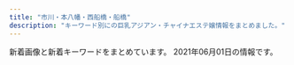 ```yaml
---
title: "市川・本八幡・西船橋・船橋"
description: "キーワード別にの巨乳アジアン・チャイナエステ嬢情報をまとめました。"
---
```


新着画像と新着キーワードをまとめています。
2021年06月01日の情報です。

<DmmAffiliateIns />
<KeywordTable
  shops={
    [
    {
        "keywords": {},
        "station": "JR\u897f\u8239\u6a4b\u99c5\u5317\u53e3",
        "url": "http://iyashinomori.dnsfor.me/",
        "name": "\u7652\u3057\u306e\u68ee",
        "img_links": [
            "http://iyashinomori.dnsfor.me/images/aya2.jpg",
            "http://iyashinomori.dnsfor.me/images/aroma.jpg",
            "http://iyashinomori.dnsfor.me/images/masmises.jpg",
            "http://iyashinomori.dnsfor.me/images/sayuri.jpg",
            "http://iyashinomori.dnsfor.me/images/sona.jpg",
            "http://iyashinomori.dnsfor.me/images/mei.jpg",
            "http://iyashinomori.dnsfor.me/images/main_09.jpg",
            "http://iyashinomori.dnsfor.me/images/akasuri.jpg",
            "http://iyashinomori.dnsfor.me/images/ami.jpg",
            "http://iyashinomori.dnsfor.me/images/mari.jpg",
            "http://iyashinomori.dnsfor.me/images/iyashi_qr.png",
            "http://iyashinomori.dnsfor.me/images/massaji.jpg",
            "http://iyashinomori.dnsfor.me/images/lanmu-c_03.jpg",
            "http://iyashinomori.dnsfor.me/images/nav-job.jpg",
            "http://iyashinomori.dnsfor.me/images/mas-de.jpg",
            "http://iyashinomori.dnsfor.me/images/nav-staff.jpg"
        ]
    },
    {
        "img_links": [
            "http://es-massage.info/wp-content/uploads/2019/12/a2ec7a239bfbf761f50708838a05c672.jpg",
            "http://es-massage.info/wp-content/uploads/2021/02/8b21e9d00752169b79ff946575142f59.jpg",
            "http://es-massage.info/wp-content/uploads/2021/04/f481c16456cfb6cef2c626ae7e9cc2bc-215x300.jpg",
            "http://es-massage.info/wp-content/uploads/2020/09/75fbc1155333427771dcebee0f4de748.jpg",
            "http://es-massage.info/wp-content/themes/template-salon2/images/header-tel.png",
            "http://es-massage.info/wp-content/uploads/2019/03/b85ae819f481b37cad8d1548de5893cc-223x300.jpg",
            "http://es-massage.info/wp-content/uploads/2021/02/4af137ced25025eda5b4e5a512bead8f-500x750.jpg",
            "http://es-massage.info/wp-content/uploads/2018/10/g3.jpg",
            "http://es-massage.info/wp-content/uploads/2021/02/3d21df65a2be53218994fa7e3b383bd2.jpg",
            "http://es-massage.info/wp-content/uploads/2021/05/5ce765303e8205f16d97fc05a44b59db.jpg",
            "http://es-massage.info/wp-content/uploads/2021/03/42e4fd3c70945346b6dd6b9e0f926434-1-500x750.jpg",
            "http://es-massage.info/wp-content/uploads/2019/10/32cbcf100bc89043ce106a68ba8535ea.jpg",
            "http://es-massage.info/wp-content/uploads/2020/09/75fbc1155333427771dcebee0f4de748-218x300.jpg",
            "http://es-massage.info/wp-content/uploads/2020/10/676cfcce64ce22475e092ee147f4ebc8.jpg",
            "http://es-massage.info/wp-content/uploads/2019/03/0c4d0538c251234bc70697ec7cf8cc97-220x300.jpg",
            "http://es-massage.info/wp-content/uploads/2019/03/07cc9a466c3af450e20013b26e90a100-500x750.jpg",
            "http://es-massage.info/wp-content/uploads/2021/03/c961a896cf70c5b14ebe86acc18cdf14-1-212x300.jpg",
            "http://es-massage.info/wp-content/uploads/2021/02/4af137ced25025eda5b4e5a512bead8f-212x300.jpg",
            "http://es-massage.info/wp-content/uploads/2021/04/f481c16456cfb6cef2c626ae7e9cc2bc-500x750.jpg",
            "http://es-massage.info/wp-content/uploads/2019/03/07cc9a466c3af450e20013b26e90a100.jpg",
            "http://es-massage.info/wp-content/uploads/2019/12/9934efcbe351f6dbb655c114add97813.jpg",
            "http://es-massage.info/wp-content/uploads/2021/02/ae895c3a85b37b5db4dcb93326cbd04d.jpg",
            "http://es-massage.info/wp-content/uploads/2020/09/704dae7b06e955f980cbf27c24214885.jpg",
            "http://es-massage.info/wp-content/uploads/2021/03/f4811d331623d3f6e590e934b3e7ddc9-500x750.jpg",
            "http://es-massage.info/wp-content/uploads/2019/12/676cfcce64ce22475e092ee147f4ebc8-212x300.jpg",
            "http://es-massage.info/wp-content/uploads/2021/03/fa0ef9b192fa87f9ee5013c5e1c3bcc7-500x750.jpg",
            "http://es-massage.info/wp-content/uploads/2020/04/6dbf19009737ff88e931378416216a70.jpg",
            "http://es-massage.info/wp-content/uploads/2020/09/75fbc1155333427771dcebee0f4de748-500x750.jpg",
            "http://es-massage.info/wp-content/uploads/2021/03/c961a896cf70c5b14ebe86acc18cdf14-1.jpg",
            "http://es-massage.info/wp-content/uploads/2021/02/f150534b559de6124dce0eaa1cfdf290-722x1024.jpg",
            "http://es-massage.info/wp-content/uploads/2020/04/6dbf19009737ff88e931378416216a70-500x750.jpg",
            "http://es-massage.info/wp-content/uploads/2021/03/42e4fd3c70945346b6dd6b9e0f926434-1.jpg",
            "http://es-massage.info/wp-content/uploads/2021/02/0ef7f1f9a36ecbbef9c5a949c70d788f-500x750.jpg",
            "http://es-massage.info/wp-content/uploads/2021/02/0ef7f1f9a36ecbbef9c5a949c70d788f.jpg",
            "http://es-massage.info/wp-content/uploads/2019/03/c3dc6ab90966d6cc73491056f668516d-500x750.jpg",
            "http://es-massage.info/wp-content/uploads/2019/11/4fad70a18793b8dfb7a63f4939e51f94-500x750.jpg",
            "http://es-massage.info/wp-content/uploads/2021/02/ae895c3a85b37b5db4dcb93326cbd04d-500x750.jpg",
            "http://es-massage.info/wp-content/uploads/2021/02/3d21df65a2be53218994fa7e3b383bd2-500x750.jpg",
            "http://es-massage.info/wp-content/uploads/2021/03/fa0ef9b192fa87f9ee5013c5e1c3bcc7.jpg",
            "http://es-massage.info/wp-content/uploads/2021/02/9fac07593910d80276531dd93a7855a6.jpg",
            "http://es-massage.info/wp-content/uploads/2021/03/187232fb98eac53cd9935a4a35d04597-500x750.jpg",
            "http://es-massage.info/wp-content/uploads/2021/05/5ce765303e8205f16d97fc05a44b59db-209x300.jpg",
            "http://es-massage.info/wp-content/uploads/2019/10/3eec6cc0e85788ff3ceabceee29f9870.jpg",
            "http://es-massage.info/wp-content/uploads/2021/03/fa0ef9b192fa87f9ee5013c5e1c3bcc7-212x300.jpg",
            "http://es-massage.info/wp-content/uploads/2020/10/676cfcce64ce22475e092ee147f4ebc8-730x1024.jpg",
            "http://es-massage.info/wp-content/uploads/2021/02/5d212ce2543c87f9ebee5c4251a7e224-214x300.jpg",
            "http://es-massage.info/wp-content/uploads/2021/02/8b21e9d00752169b79ff946575142f59-500x750.jpg",
            "http://es-massage.info/wp-content/uploads/2021/03/f4811d331623d3f6e590e934b3e7ddc9.jpg",
            "http://es-massage.info/wp-content/uploads/2021/05/5ce765303e8205f16d97fc05a44b59db-500x750.jpg",
            "http://es-massage.info/wp-content/uploads/2019/12/a2ec7a239bfbf761f50708838a05c672-500x750.jpg",
            "http://es-massage.info/wp-content/uploads/2019/12/676cfcce64ce22475e092ee147f4ebc8-500x750.jpg",
            "http://es-massage.info/wp-content/uploads/2021/02/9fac07593910d80276531dd93a7855a6-209x300.jpg",
            "http://es-massage.info/wp-content/themes/template-salon2/images/noimg.jpg",
            "http://es-massage.info/wp-content/uploads/2018/10/g2.jpg",
            "http://es-massage.info/wp-content/uploads/2019/11/4fad70a18793b8dfb7a63f4939e51f94.jpg",
            "http://es-massage.info/wp-content/uploads/2021/02/f150534b559de6124dce0eaa1cfdf290-500x750.jpg",
            "http://es-massage.info/wp-content/uploads/2021/05/81e92fdc84d6f395aa845fb4091202a7.jpg",
            "http://es-massage.info/wp-content/uploads/2021/04/f481c16456cfb6cef2c626ae7e9cc2bc.jpg",
            "http://es-massage.info/wp-content/uploads/2021/02/2daa3be5c9da099fee0448647087d74c.jpg",
            "http://es-massage.info/wp-content/uploads/2020/09/c42007567c6d14bbd829c1d4ae5b8d4c-500x750.jpg",
            "http://es-massage.info/wp-content/uploads/2021/03/187232fb98eac53cd9935a4a35d04597.jpg",
            "http://es-massage.info/wp-content/uploads/2021/02/68ba0f1db1b8cdd88e360d06f49f1ba6-500x750.jpg",
            "http://es-massage.info/wp-content/uploads/2019/12/a2ec7a239bfbf761f50708838a05c672-214x300.jpg",
            "http://es-massage.info/wp-content/uploads/2021/02/ae895c3a85b37b5db4dcb93326cbd04d-745x1024.jpg",
            "http://es-massage.info/wp-content/uploads/2021/05/81e92fdc84d6f395aa845fb4091202a7-218x300.jpg",
            "http://es-massage.info/wp-content/uploads/2021/02/ae895c3a85b37b5db4dcb93326cbd04d-218x300.jpg",
            "http://es-massage.info/wp-content/uploads/2020/04/fd7e7b34f0d7df29a59d1ebec117dda3.jpg",
            "http://es-massage.info/wp-content/uploads/2020/06/0fd60f0c72ad85b96635ef3d4e152bd6.jpg",
            "http://es-massage.info/wp-content/uploads/2020/10/676cfcce64ce22475e092ee147f4ebc8-500x750.jpg",
            "http://es-massage.info/wp-content/uploads/2021/01/329c4f8c7f334cbe95d258f70d6ca207.jpg",
            "http://es-massage.info/wp-content/uploads/2021/02/8b21e9d00752169b79ff946575142f59-212x300.jpg",
            "http://es-massage.info/wp-content/uploads/2021/01/329c4f8c7f334cbe95d258f70d6ca207-500x750.jpg",
            "http://es-massage.info/wp-content/uploads/2021/03/187232fb98eac53cd9935a4a35d04597-722x1024.jpg",
            "http://es-massage.info/wp-content/themes/template-salon2/images/main1.jpg",
            "http://es-massage.info/wp-content/uploads/2021/03/42e4fd3c70945346b6dd6b9e0f926434-1-745x1024.jpg",
            "http://es-massage.info/wp-content/uploads/2021/02/9fac07593910d80276531dd93a7855a6-500x750.jpg",
            "http://es-massage.info/wp-content/uploads/2021/03/5db34c47b4c5816f47d11de39beefb5d.jpg",
            "http://es-massage.info/wp-content/uploads/2021/03/187232fb98eac53cd9935a4a35d04597-212x300.jpg",
            "http://es-massage.info/wp-content/uploads/2018/12/ce6acdedea0cab635b18cd82f697bf3a-218x300.jpg",
            "http://es-massage.info/wp-content/uploads/2021/02/f150534b559de6124dce0eaa1cfdf290.jpg",
            "http://es-massage.info/wp-content/uploads/2019/12/676cfcce64ce22475e092ee147f4ebc8.jpg",
            "http://es-massage.info/wp-content/uploads/2019/03/0c4d0538c251234bc70697ec7cf8cc97.jpg",
            "http://es-massage.info/wp-content/uploads/2021/02/2daa3be5c9da099fee0448647087d74c-212x300.jpg",
            "http://es-massage.info/wp-content/uploads/2020/06/15dfc139e50a1da61c3a78bf04aca51b.jpg",
            "http://es-massage.info/wp-content/uploads/2021/02/6fa3b7862db18d956a1cde1942b75408-500x750.jpg",
            "http://es-massage.info/wp-content/uploads/2020/09/c42007567c6d14bbd829c1d4ae5b8d4c.jpg",
            "http://es-massage.info/wp-content/uploads/2020/06/15dfc139e50a1da61c3a78bf04aca51b-500x750.jpg",
            "http://es-massage.info/wp-content/uploads/2019/03/c3dc6ab90966d6cc73491056f668516d-745x1024.jpg",
            "http://es-massage.info/wp-content/uploads/2021/02/3d21df65a2be53218994fa7e3b383bd2-207x300.jpg",
            "http://es-massage.info/wp-content/uploads/2021/02/2daa3be5c9da099fee0448647087d74c-500x750.jpg",
            "http://es-massage.info/wp-content/uploads/2021/02/0ef7f1f9a36ecbbef9c5a949c70d788f-218x300.jpg",
            "http://es-massage.info/wp-content/uploads/2020/06/0fd60f0c72ad85b96635ef3d4e152bd6-500x750.jpg",
            "http://es-massage.info/wp-content/uploads/2021/05/81e92fdc84d6f395aa845fb4091202a7-500x750.jpg",
            "http://es-massage.info/wp-content/uploads/2019/03/c3dc6ab90966d6cc73491056f668516d.jpg",
            "http://es-massage.info/wp-content/uploads/2021/05/5ce765303e8205f16d97fc05a44b59db-715x1024.jpg",
            "http://es-massage.info/wp-content/uploads/2021/02/6fa3b7862db18d956a1cde1942b75408-205x300.jpg",
            "http://es-massage.info/wp-content/uploads/2021/02/8b21e9d00752169b79ff946575142f59-722x1024.jpg",
            "http://es-massage.info/wp-content/uploads/2021/03/5db34c47b4c5816f47d11de39beefb5d-500x750.jpg",
            "http://es-massage.info/wp-content/uploads/2021/03/42e4fd3c70945346b6dd6b9e0f926434-1-218x300.jpg",
            "http://es-massage.info/wp-content/uploads/2019/03/0c4d0538c251234bc70697ec7cf8cc97-500x750.jpg",
            "http://es-massage.info/wp-content/uploads/2021/03/5db34c47b4c5816f47d11de39beefb5d-216x300.jpg",
            "http://es-massage.info/wp-content/uploads/2021/02/68ba0f1db1b8cdd88e360d06f49f1ba6-212x300.jpg",
            "http://es-massage.info/wp-content/themes/template-salon2/images/bnr.jpg",
            "http://es-massage.info/wp-content/uploads/2019/12/9934efcbe351f6dbb655c114add97813-500x750.jpg",
            "http://es-massage.info/wp-content/uploads/2019/03/c3dc6ab90966d6cc73491056f668516d-218x300.jpg",
            "http://es-massage.info/wp-content/uploads/2018/10/g4.jpg",
            "http://es-massage.info/wp-content/uploads/2021/02/4af137ced25025eda5b4e5a512bead8f.jpg",
            "http://es-massage.info/wp-content/uploads/2018/10/g1.jpg",
            "http://es-massage.info/wp-content/uploads/2021/02/f150534b559de6124dce0eaa1cfdf290-212x300.jpg",
            "http://es-massage.info/wp-content/uploads/2021/02/2daa3be5c9da099fee0448647087d74c-722x1024.jpg",
            "http://es-massage.info/wp-content/uploads/2021/02/ae80e0da66f78f271f9083df6c795b89-214x300.jpg",
            "http://es-massage.info/wp-content/uploads/2021/02/68ba0f1db1b8cdd88e360d06f49f1ba6.jpg",
            "http://es-massage.info/wp-content/uploads/2021/02/6fa3b7862db18d956a1cde1942b75408.jpg",
            "http://es-massage.info/wp-content/uploads/2021/03/c961a896cf70c5b14ebe86acc18cdf14-1-500x750.jpg",
            "http://es-massage.info/wp-content/uploads/2020/09/704dae7b06e955f980cbf27c24214885-500x750.jpg",
            "http://es-massage.info/wp-content/uploads/2019/10/3eec6cc0e85788ff3ceabceee29f9870-500x750.jpg",
            "http://es-massage.info/wp-content/uploads/2019/10/32cbcf100bc89043ce106a68ba8535ea-500x750.jpg",
            "http://es-massage.info/wp-content/uploads/2020/04/fd7e7b34f0d7df29a59d1ebec117dda3-500x750.jpg"
        ],
        "name": "Vivid \u30d3\u30d3\u30c3\u30c9",
        "url": "http://es-massage.info/",
        "station": "JR\u897f\u8239\u6a4b\u99c5\u5357\u53e3",
        "keywords": {
            "\u30bb\u30af\u30b7\u30fc": 27,
            "\u5de8\u4e73": 2,
            "F": 3,
            "E": 82,
            "\u4e73": 2,
            "G": 7,
            "D": 5
        }
    },
    {
        "station": "JR\u897f\u8239\u6a4b\u99c5\u5357\u53e3",
        "keywords": {
            "C": 15,
            "D": 10,
            "86": 2,
            "88": 2,
            "87": 8
        },
        "img_links": [
            "http://www.diamond.mesthe.com/images/slider/3.jpg",
            "http://www.diamond.mesthe.com/files/001-02.jpg",
            "http://www.diamond.mesthe.com/files/006.jpg",
            "http://www.diamond.mesthe.com/files/005.jpg",
            "http://www.diamond.mesthe.com/files/004.jpg",
            "http://www.diamond.mesthe.com/files/003-02.jpg",
            "http://www.diamond.mesthe.com/files/002-02.jpg",
            "http://www.diamond.mesthe.com/img/btn_side_mobile.jpg",
            "http://www.diamond.mesthe.com/files/004-02.jpg",
            "http://www.diamond.mesthe.com/img/top_option03.jpg",
            "http://www.diamond.mesthe.com/files/003.jpg",
            "http://www.diamond.mesthe.com/img/pickup.jpg",
            "http://www.diamond.mesthe.com/img/top_option01.jpg",
            "http://www.diamond.mesthe.com/img/goback.jpg",
            "http://www.diamond.mesthe.com/files/006-02.jpg",
            "http://www.diamond.mesthe.com/files/001.jpg",
            "http://www.diamond.mesthe.com/img/ttl_news.png",
            "http://www.diamond.mesthe.com/img/btn_blog.png",
            "http://www.diamond.mesthe.com/img/top_option04.jpg",
            "http://www.diamond.mesthe.com/img/tel.png",
            "http://www.diamond.mesthe.com/files/005-02.jpg",
            "http://www.diamond.mesthe.com/img/ttl_info.png",
            "http://www.diamond.mesthe.com/images/slider/2.jpg",
            "http://www.diamond.mesthe.com/img/ttl_therapist.png",
            "http://www.diamond.mesthe.com/files/002.jpg",
            "http://www.diamond.mesthe.com/images/slider/1.jpg"
        ],
        "name": "\u30c0\u30a4\u30e4\u30e2\u30f3\u30c9",
        "url": "http://www.diamond.mesthe.com/"
    },
    {
        "url": "http://es-suzune.com/",
        "name": "\u9234\u97f3-\u3059\u305a\u306d-",
        "keywords": {
            "F": 7,
            "\u30bb\u30af\u30b7\u30fc": 7
        },
        "station": "JR\u897f\u8239\u6a4b\u99c5\u5357\u53e3",
        "img_links": [
            "http://es-suzune.com/staffPhoto/s20210217223841.jpg",
            "http://es-suzune.com/staffPhoto/b20210219195907.jpg",
            "http://es-suzune.com/images/showContent.jpg",
            "http://es-suzune.com/staffPhoto/s20210405165006.jpg",
            "http://es-suzune.com/staffPhoto/s20210219195907.jpg",
            "http://es-suzune.com/staffPhoto/b20201007170432.jpg",
            "http://es-suzune.com/staffPhoto/s20210217223442.jpg",
            "http://es-suzune.com/staffPhoto/b20191115141808.jpg",
            "http://es-suzune.com/staffPhoto/b20210216224004.jpg",
            "http://es-suzune.com/staffPhoto/s20200724144036.jpg",
            "http://es-suzune.com/staffPhoto/s20191115141808.jpg",
            "http://es-suzune.com/staffPhoto/s20201007170536.jpg",
            "http://es-suzune.com/staffPhoto/s20210405173944.jpg",
            "http://es-suzune.com/staffPhoto/s20210310164226.jpg",
            "http://es-suzune.com/staffPhoto/s20210522231901.jpg",
            "http://es-suzune.com/images/store/04.jpg",
            "http://es-suzune.com/staffPhoto/s20201007170432.jpg",
            "http://es-suzune.com/uploadfiles/images/courseEsSuzune.jpg",
            "http://es-suzune.com/staffPhoto/s20210219195922.jpg",
            "http://es-suzune.com/images/store/03.jpg",
            "http://es-suzune.com/staffPhoto/s20210217223343.jpg",
            "http://es-suzune.com/images/access/02.png",
            "http://es-suzune.com/staffPhoto/s20200510132325.jpg",
            "http://es-suzune.com/images/store/01.jpg",
            "http://es-suzune.com/staffPhoto/s20200827113641.jpg",
            "http://es-suzune.com/staffPhoto/s20200827113545.jpg",
            "http://es-suzune.com/staffPhoto/b20210309194137.jpg",
            "http://es-suzune.com/staffPhoto/s20210309194137.jpg",
            "http://es-suzune.com/staffPhoto/b20210522231901.jpg",
            "http://es-suzune.com/staffPhoto/b20200510132325.jpg",
            "http://es-suzune.com/staffPhoto/b20210427230435.jpg",
            "http://es-suzune.com/uploadfiles/images/campaignEsSuzune1.jpg",
            "http://es-suzune.com/staffPhoto/b20200724144017.jpg",
            "http://es-suzune.com/staffPhoto/b20210405174056.jpg",
            "http://es-suzune.com/staffPhoto/s20210430230530.jpg",
            "http://es-suzune.com/images/access/05.png",
            "http://es-suzune.com/staffPhoto/b20210405165006.jpg",
            "http://es-suzune.com/uploadfiles/images/chuntian1_%E5%89%AF%E6%9C%AC.jpg",
            "http://es-suzune.com/images/access/01.png",
            "http://es-suzune.com/staffPhoto/s20200827113054.jpg",
            "http://es-suzune.com/images/access/03.png",
            "http://es-suzune.com/staffPhoto/b20200827113054.jpg",
            "http://es-suzune.com/staffPhoto/s20210309194151.jpg",
            "http://es-suzune.com/images/showIndex.jpg",
            "http://es-suzune.com/staffPhoto/b20210430230530.jpg",
            "http://es-suzune.com/staffPhoto/s20210427230506.jpg",
            "http://es-suzune.com/staffPhoto/s20200724144017.jpg",
            "http://es-suzune.com/images/store/02.jpg",
            "http://es-suzune.com/staffPhoto/b20210405155547.jpg",
            "http://es-suzune.com/staffPhoto/s20210405174116.jpg",
            "http://es-suzune.com/staffPhoto/s20210405155547.jpg",
            "http://es-suzune.com/staffPhoto/s20210427230435.jpg",
            "http://es-suzune.com/staffPhoto/s20210219195936.jpg",
            "http://es-suzune.com/staffPhoto/s20210405174136.jpg",
            "http://es-suzune.com/staffPhoto/s20210216224004.jpg",
            "http://es-suzune.com/staffPhoto/s20210405165026.jpg",
            "http://es-suzune.com/staffPhoto/s20210405155607.jpg",
            "http://es-suzune.com/staffPhoto/b20200827113545.jpg",
            "http://es-suzune.com/staffPhoto/s20210405174056.jpg"
        ]
    },
    {
        "img_links": [],
        "url": "https://prince.iest.info/",
        "station": "JR\u897f\u8239\u6a4b\u99c5\u5317\u53e3",
        "name": "\u30d7\u30ea\u30f3\u30bb\u30b9",
        "keywords": {}
    },
    {
        "url": "http://hanaoto.pw/",
        "img_links": [
            "http://hanaoto.pw/images/maga1.jpg",
            "http://hanaoto.pw/images/tel.png",
            "http://hanaoto.pw/images/flash5.jpg",
            "http://hanaoto.pw/images/nana1.jpg",
            "http://hanaoto.pw/images/flash.jpg",
            "http://hanaoto.pw/images/ami1.jpg",
            "http://hanaoto.pw/images/a02.jpg",
            "http://hanaoto.pw/images/maga.jpg",
            "http://hanaoto.pw/images/mobile.png",
            "http://hanaoto.pw/images/g2.jpg",
            "http://hanaoto.pw/images/sptel.png",
            "http://hanaoto.pw/images/la.jpg",
            "http://hanaoto.pw/images/aa1.jpg",
            "http://hanaoto.pw/images/g6.jpg",
            "http://hanaoto.pw/images/hh1.jpg",
            "http://hanaoto.pw/images/yuki1.jpg",
            "http://hanaoto.pw/images/flash3.jpg",
            "http://hanaoto.pw/images/am1.jpg",
            "http://hanaoto.pw/images/flash4.jpg"
        ],
        "keywords": {
            "C": 16
        },
        "station": "JR\u897f\u8239\u6a4b\u99c5\u5357\u53e3",
        "name": "NEW \u82b1\u30ce\u97f3"
    },
    {
        "url": "http://www.es-ai.link/",
        "name": "\u611b\u7740",
        "img_links": [
            "http://www.es-ai.link/images/int2.jpg",
            "http://www.es-ai.link/images/staff_t.jpg",
            "http://www.es-ai.link/img/hana1.jpg",
            "http://www.es-ai.link/images/info.jpg",
            "http://www.es-ai.link/staff/riri.jpg",
            "http://www.es-ai.link/img/yuna1.jpg",
            "http://www.es-ai.link/images/b3.jpg",
            "http://www.es-ai.link/images/news.jpg",
            "http://www.es-ai.link/images/sys1.jpg",
            "http://www.es-ai.link/images/b2.jpg",
            "http://www.es-ai.link/img/riri1.jpg",
            "http://www.es-ai.link/images/mobile.jpg",
            "http://www.es-ai.link/staff/hana.jpg",
            "http://www.es-ai.link/images/int1.jpg",
            "http://www.es-ai.link/images/head.jpg",
            "http://www.es-ai.link/images/sys2.jpg",
            "http://www.es-ai.link/images/tg.jpg",
            "http://www.es-ai.link/images/b1.jpg",
            "http://www.es-ai.link/staff/yuna.jpg",
            "http://www.es-ai.link/images/interior_t.jpg"
        ],
        "station": "\u5e02\u5ddd\u99c5\u5317\u53e3",
        "keywords": {}
    },
    {
        "station": "JR\u8239\u6a4b\u99c5\u5317\u53e3",
        "img_links": [
            "http://yu.abnavi.info/images/s3.jpg",
            "http://yu.abnavi.info/photos/sites/83/2021/03/2021030214210678.jpg",
            "http://yu.abnavi.info/images/s_pick.png",
            "http://yu.abnavi.info/images/info.jpg",
            "http://yu.abnavi.info/images/s_staff.jpg",
            "http://yu.abnavi.info/photos/sites/83/2021/03/2021032214230265.jpg",
            "http://yu.abnavi.info/photos/sites/83/2021/03/2021030315241268.jpg",
            "http://yu.abnavi.info/photos/sites/83/2021/03/2021030214210327.jpg",
            "http://yu.abnavi.info/images/s1.jpg",
            "http://yu.abnavi.info/photos/sites/83/2021/03/2021030214210269.jpg",
            "http://yu.abnavi.info/images/relax.jpg",
            "http://yu.abnavi.info/photos/sites/83/2021/03/202103241016425.jpg",
            "http://yu.abnavi.info/images/s_news.png",
            "http://yu.abnavi.info/photos/sites/83/2021/03/2021030214210492.jpg",
            "http://yu.abnavi.info/images/mobile.jpg",
            "http://yu.abnavi.info/images/top.png",
            "http://yu.abnavi.info/photos/sites/83/2021/03/202103021421105.jpg"
        ],
        "keywords": {
            "D": 48,
            "C": 8,
            "80": 8,
            "85": 8,
            "86": 40
        },
        "name": "OLIVE\u30fb\u30aa\u30ea\u30fc\u30d6",
        "url": "http://yu.abnavi.info/"
    },
    {
        "img_links": [
            "http://royal.rankuens.com/css/nav/nav-006.jpg",
            "http://royal.rankuens.com/css/nav/nav-005.jpg",
            "http://royal.rankuens.com/css/nav/nav-003.jpg",
            "http://royal.rankuens.com/css/nav/nav-001.jpg",
            "http://royal.rankuens.com/css/staff/staff04.jpg",
            "http://royal.rankuens.com/css/001.jpg",
            "http://royal.rankuens.com/css/staff/staff02.jpg",
            "http://royal.rankuens.com/css/staff/staff01.jpg",
            "http://royal.rankuens.com/css/staff/staff02-a.jpg",
            "http://royal.rankuens.com/css/nav/nav-002.jpg",
            "http://royal.rankuens.com/css/staff/staff03-a.jpg",
            "http://royal.rankuens.com/css/m-top05.jpg",
            "http://royal.rankuens.com/css/m-top04.jpg",
            "http://royal.rankuens.com/css/staff/staff03.jpg",
            "http://royal.rankuens.com/css/staff/staff04-a.jpg",
            "http://royal.rankuens.com/css/m-top03.jpg",
            "http://royal.rankuens.com/css/m-top02.jpg",
            "http://royal.rankuens.com/css/m-head01.jpg",
            "http://royal.rankuens.com/css/nav/nav-004.jpg",
            "http://royal.rankuens.com/images/call.png",
            "http://royal.rankuens.com/css/staff/staff01-a.jpg"
        ],
        "station": "JR\u897f\u8239\u6a4b\u99c5\u5357\u53e3",
        "name": "Royal \uff5e\u30ed\u30fc\u30e4\u30eb\uff5e",
        "url": "http://royal.rankuens.com/",
        "keywords": {
            "85": 2,
            "D": 2,
            "E": 2
        }
    },
    {
        "url": "https://aroma-cafe.xyz.mn/",
        "keywords": {
            "D": 90,
            "87": 67,
            "85": 21,
            "86": 46,
            "F": 23,
            "C": 63,
            "88": 90,
            "83": 23,
            "E": 90
        },
        "station": "\u897f\u8239\u6a4b\u99c5",
        "img_links": [
            "https://aroma-cafe.xyz.mn/images/mobile.jpg",
            "https://aroma-cafe.xyz.mn/photos/sites/24/2021/05/2021051917421111.jpg",
            "https://aroma-cafe.xyz.mn/images/tel.jpg",
            "https://aroma-cafe.xyz.mn/images/room2.jpg",
            "https://aroma-cafe.xyz.mn/photos/sites/24/2021/05/2021052011535120.jpg",
            "https://aroma-cafe.xyz.mn/photos/sites/24/2021/05/2021051917420945.jpg",
            "https://aroma-cafe.xyz.mn/images/news_bj2.jpg",
            "https://aroma-cafe.xyz.mn/images/room4.jpg",
            "https://aroma-cafe.xyz.mn/photos/sites/24/2021/05/2021050717422586.jpg",
            "https://aroma-cafe.xyz.mn/photos/sites/24/2021/02/2021022318245015.jpg",
            "https://aroma-cafe.xyz.mn/images/room3.jpg",
            "https://aroma-cafe.xyz.mn/photos/sites/24/2021/05/2021052111161920.jpg",
            "https://aroma-cafe.xyz.mn/images/s1.jpg",
            "https://aroma-cafe.xyz.mn/images/s_face.jpg",
            "https://aroma-cafe.xyz.mn/images/line.jpg",
            "https://aroma-cafe.xyz.mn/photos/sites/24/2021/03/2021031215484691.jpg",
            "https://aroma-cafe.xyz.mn/images/top.jpg",
            "https://aroma-cafe.xyz.mn/photos/sites/24/2021/05/2021051917421115.jpg",
            "https://aroma-cafe.xyz.mn/images/new.jpg",
            "https://aroma-cafe.xyz.mn/images/s_staff.jpg",
            "https://aroma-cafe.xyz.mn/images/s2.jpg",
            "https://aroma-cafe.xyz.mn/images/s_news.jpg",
            "https://aroma-cafe.xyz.mn/images/room1.jpg",
            "https://aroma-cafe.xyz.mn/photos/sites/24/2021/05/2021051917421034.jpg",
            "https://aroma-cafe.xyz.mn/photos/sites/24/2021/05/2021052111154891.jpg",
            "https://aroma-cafe.xyz.mn/photos/sites/24/2021/05/2021052011535270.jpg",
            "https://aroma-cafe.xyz.mn/images/ac.jpg",
            "https://aroma-cafe.xyz.mn/images/s_link.jpg"
        ],
        "name": "\u30a2\u30ed\u30de\u30ab\u30d5\u30a7\uff5eAroma cafe\uff5e"
    },
    {
        "url": "https://leaf-relax.com/",
        "name": "\u30ea\u30fc\u30d5",
        "keywords": {
            "\u80f8": 2,
            "D": 18,
            "\u5de8\u4e73": 7,
            "E": 24,
            "C": 3,
            "\u30bb\u30af\u30b7\u30fc": 2,
            "\u4e73": 7
        },
        "station": "JR\u897f\u8239\u6a4b\u99c5\u5317\u53e3",
        "img_links": [
            "https://leaf-relax.com/wp-content/uploads/2020/01/727B1E93-B273-418A-ADFB-21CA51B3BD11.jpeg",
            "https://leaf-relax.com/wp-content/uploads/2021/03/E9712B35-BA07-4315-B0E1-9DE89646DE20.jpeg",
            "https://leaf-relax.com/wp-content/themes/este/img/4.jpg",
            "https://leaf-relax.com/wp-content/uploads/2020/01/F56E51AE-947C-43C4-88C5-E2242C27061C.jpeg",
            "https://leaf-relax.com/wp-content/themes/este/img/call.png",
            "https://leaf-relax.com/wp-content/uploads/2021/05/661F479F-0029-48E9-BF05-7242C112650A.jpeg",
            "https://leaf-relax.com/wp-content/uploads/2021/05/D10DDADC-FE4C-4207-999A-5DD6087E3BBE.png",
            "https://leaf-relax.com/wp-content/themes/este/img/2.jpg",
            "https://leaf-relax.com/wp-content/uploads/2021/03/1E72DCA7-178C-4423-B532-64C921244CD8.jpeg",
            "https://leaf-relax.com/wp-content/uploads/2021/04/7249526C-1C90-423A-8CF8-A6B7DF3016ED.jpeg",
            "https://leaf-relax.com/wp-content/uploads/2021/03/C1B14BDE-84B6-467B-9532-C60E8A518E03.jpeg",
            "https://leaf-relax.com/wp-content/uploads/2021/05/1018DA9B-A1BF-40E3-B2AD-9442809499C5.jpeg",
            "https://leaf-relax.com/wp-content/themes/este/img/tel_header.png",
            "https://leaf-relax.com/wp-content/themes/este/img/tel_footer.png",
            "https://leaf-relax.com/wp-content/uploads/2021/03/16A1F057-C26F-47E3-A706-3E53BBA789FC.jpeg",
            "https://leaf-relax.com/wp-content/themes/este/img/1.jpg",
            "https://leaf-relax.com/wp-content/uploads/2021/03/DB2A2C9F-6035-4E9D-8D28-6C22A543E8DC.jpeg",
            "https://leaf-relax.com/wp-content/themes/este/img/top-img01.png",
            "https://leaf-relax.com/wp-content/themes/este/img/top-img02a.png",
            "https://leaf-relax.com/wp-content/themes/este/img/top-img01c.png",
            "https://leaf-relax.com/wp-content/uploads/2021/06/93FF1C75-7037-4671-9B65-2D48D11B7ABE.jpeg",
            "https://leaf-relax.com/wp-content/themes/este/img/top-img03.png",
            "https://leaf-relax.com/wp-content/uploads/2021/04/5D8F478C-B99F-48C1-81A3-7741B432AD67.jpeg",
            "https://leaf-relax.com/wp-content/uploads/2021/03/8C6881AA-D716-419E-8BFF-82AAA258E338.jpeg",
            "https://leaf-relax.com/wp-content/uploads/2021/03/uiahleaf.jpg",
            "https://leaf-relax.com/wp-content/themes/este/img/3.jpg",
            "https://leaf-relax.com/wp-content/uploads/2021/03/D5FC7105-D296-4544-A10A-F769C6CD5B0C.jpeg",
            "https://leaf-relax.com/wp-content/uploads/2021/05/B320F3D8-A181-4E6B-AEEE-7995FEFEF15E.jpeg",
            "https://leaf-relax.com/wp-content/uploads/2021/04/8C901857-8329-4836-BB15-FACE1430E3F7.jpeg"
        ]
    },
    {
        "keywords": {
            "C": 1,
            "D": 2,
            "85": 1,
            "84": 1,
            "E": 1,
            "88": 2
        },
        "url": "http://www.hanamonogaari.xyz/",
        "name": "\u3044\u3061\u3054",
        "station": "JR\u897f\u8239\u6a4b\u99c5\u5357\u53e3",
        "img_links": [
            "http://www.hanamonogaari.xyz/uploads/210515/1-21051513510A39.jpg",
            "http://www.hanamonogaari.xyz/uploads/181107/1-1Q10G1262I06.png",
            "http://www.hanamonogaari.xyz/uploads/181107/1-1Q10G02G1591.png",
            "http://www.hanamonogaari.xyz/images/news_bj1.jpg",
            "http://www.hanamonogaari.xyz/images/s_news.jpg",
            "http://www.hanamonogaari.xyz/images/info.jpg",
            "http://www.hanamonogaari.xyz/uploads/210515/1-210515135204509.jpg",
            "http://www.hanamonogaari.xyz/images/s_news01.jpg",
            "http://www.hanamonogaari.xyz/uploads/210517/1-21051G35A3545.jpg",
            "http://www.hanamonogaari.xyz/uploads/181107/1-1Q10G02416215.png",
            "http://www.hanamonogaari.xyz/images/s_mobile.jpg",
            "http://www.hanamonogaari.xyz/uploads/181109/1-1Q10Z92056352.jpg",
            "http://www.hanamonogaari.xyz/uploads/181107/1-1Q10G12K2455.png",
            "http://www.hanamonogaari.xyz/uploads/181107/1-1Q10G02JTT.png",
            "http://www.hanamonogaari.xyz/images/s_info.jpg",
            "http://www.hanamonogaari.xyz/uploads/210517/1-21051G35G0109.jpg",
            "http://www.hanamonogaari.xyz/uploads/181107/1-1Q10G21110N5.jpg",
            "http://www.hanamonogaari.xyz/uploads/181107/1-1Q10G04R3933.jpg",
            "http://www.hanamonogaari.xyz/uploads/210515/1-210515135135c9.jpg",
            "http://www.hanamonogaari.xyz/uploads/181107/1-1Q10G0250S39.png",
            "http://www.hanamonogaari.xyz/images/news_bj3.jpg"
        ]
    },
    {
        "img_links": [
            "http://est-healing.com/media/sites/7/elementor/thumbs/3-p80wsjdpyyv37t6hlln7ntzt57e0ujn29kwkskdy8w.jpg",
            "http://est-healing.com/media/sites/7/elementor/thumbs/1-p7tkpask6g65aez371mf1y9fdvcw9mk954a1l4v4ww.jpg",
            "http://est-healing.com/media/sites/7/elementor/thumbs/2-p62w868pk657gymflkuq0ujaiv3jv4ojah1a9214f4.jpg",
            "http://est-healing.com/media/sites/7/elementor/thumbs/5-p62wagyi9lafunaa6klw49nusrruohswxug0hemh7k.jpg",
            "http://est-healing.com/media/sites/7/2021/01/top-1.jpg",
            "http://est-healing.com/media/sites/7/elementor/thumbs/3-p62w8yfv977t59hh0x1j3nf4cf8ka1shecluncvb8g.jpg",
            "http://est-healing.com/media/sites/7/elementor/thumbs/4-p62w9rkv52bp56b5armyqy2erd8xwo05uctwixo3vk.jpg",
            "http://est-healing.com/media/sites/7/2021/06/1.jpg",
            "http://est-healing.com/media/sites/7/elementor/thumbs/5-p62wagyhai96gxafs86gpzf5w4pphwu3ppob5oxpdk.jpg",
            "http://est-healing.com/media/sites/7/elementor/thumbs/1-p80wscsun4m2yjg1o0stodnkziagcnwxwoc6fmnpgg.jpg",
            "http://est-healing.com/media/sites/7/elementor/thumbs/2-3-p1cirfj5dx3k6ttw7ij4y5lu19kedd5tggx4vvf89s.jpg",
            "http://est-healing.com/media/sites/7/elementor/thumbs/2-p62w868ol33y38ml78famkalm81eojpq2c9kxcccl4.jpg",
            "http://est-healing.com/media/sites/7/2021/01/r1-1.jpg",
            "http://est-healing.com/media/sites/7/2021/06/2.jpg",
            "http://est-healing.com/media/sites/7/elementor/thumbs/1-p62w7jol05abqbj79b3od0889m6qqe6z7ddmqeykkg.jpg",
            "http://est-healing.com/media/sites/7/elementor/thumbs/2-p7tknw19xe8nvh0tffokbb2jb2b2pyyqy51to6ye8w.jpg",
            "http://est-healing.com/media/sites/7/elementor/thumbs/1-p62w7jok1292cljcuyo8ypzjcz4ljt85z8lxep9sqg.jpg",
            "http://est-healing.com/media/sites/7/elementor/thumbs/4-p62w9rku5zafrgbawf7jcntpuq6sq31cm82777zc1k.jpg",
            "http://est-healing.com/media/sites/7/elementor/thumbs/3-p62w8yfua46jrjhmmkm3pd6ffs6f3gto67u5bn6jeg.jpg",
            "http://est-healing.com/media/sites/7/2021/01/r2-1.jpg",
            "http://est-healing.com/media/sites/7/2021/01/flash2-1.jpg",
            "http://est-healing.com/media/sites/7/elementor/thumbs/3-1-p1cirrr1urkadrc585tackitr9w65fibu5eg4gx40w.jpg",
            "http://est-healing.com/media/sites/7/elementor/thumbs/2-p80wsfmd7mpxxdby7k0pduxyrnwjzr84x2amvgjixs.jpg",
            "http://est-healing.com/media/sites/7/2021/01/flash.jpg"
        ],
        "url": "http://est-healing.com/",
        "name": "\u5236\u670d\u306e\u8a98\u60d1",
        "keywords": {},
        "station": "JR\u672c\u516b\u5e61\u99c5\u5317\u53e3"
    },
    {
        "img_links": [
            "https://fu-coco.net/wp-content/uploads/2021/05/897s6atyco.jpg",
            "https://fu-coco.net/wp-content/uploads/2021/05/1oiuytreewrstdyfugco.jpg",
            "https://fu-coco.net/wp-content/themes/este/img/tel_header.png",
            "https://fu-coco.net/wp-content/themes/este/img/tel_footer.png",
            "https://fu-coco.net/wp-content/uploads/2021/05/9876543co.jpg",
            "https://fu-coco.net/wp-content/themes/este/img/top-img01a.png",
            "https://fu-coco.net/wp-content/themes/este/img/call.png",
            "https://fu-coco.net/wp-content/uploads/2021/05/34568976co.jpg",
            "https://fu-coco.net/wp-content/themes/este/img/top-img01b.png",
            "https://fu-coco.net/wp-content/uploads/2021/05/435698765co.jpg",
            "https://fu-coco.net/wp-content/themes/este/img/2.png",
            "https://fu-coco.net/wp-content/uploads/2021/05/9087621co.jpg",
            "https://fu-coco.net/wp-content/themes/este/img/top-img02a.png",
            "https://fu-coco.net/wp-content/uploads/2021/05/78652147cooc.jpg",
            "https://fu-coco.net/wp-content/uploads/2021/05/8976saco.jpg",
            "https://fu-coco.net/wp-content/uploads/2021/05/987654324567co.jpg",
            "https://fu-coco.net/wp-content/uploads/2021/05/9087654co.jpg"
        ],
        "url": "https://fu-coco.net/",
        "name": "COCO",
        "station": "\u8239\u6a4b\u99c5\u5317\u53e3",
        "keywords": {
            "D": 23,
            "F": 4,
            "\u30bb\u30af\u30b7\u30fc": 3
        }
    },
    {
        "url": "http://www.kanda-es.info/",
        "name": "Blue\uff5e\u30d6\u30eb\u30fc\uff5e",
        "img_links": [
            "http://www.kanda-es.info/staff/sora.jpg",
            "http://www.kanda-es.info/img/risa1.jpg",
            "http://www.kanda-es.info/images/int2.jpg",
            "http://www.kanda-es.info/images/sys2.jpg",
            "http://www.kanda-es.info/images/info.jpg",
            "http://www.kanda-es.info/images/mobile.jpg",
            "http://www.kanda-es.info/images/tg.jpg",
            "http://www.kanda-es.info/images/staff_t.jpg",
            "http://www.kanda-es.info/images/interior_t.jpg",
            "http://www.kanda-es.info/images/int1.jpg",
            "http://www.kanda-es.info/staff/anna.jpg",
            "http://www.kanda-es.info/staff/risa.jpg",
            "http://www.kanda-es.info/images/news.jpg",
            "http://www.kanda-es.info/img/anna1.jpg",
            "http://www.kanda-es.info/img/sora1.jpg",
            "http://www.kanda-es.info/images/sys1.jpg"
        ],
        "station": "\u99ac\u8fbc\u6ca2\u99c5\u6771\u53e3",
        "keywords": {}
    },
    {
        "name": "\u30de\u30fc\u30e1\u30a4\u30c9",
        "keywords": {
            "89": 2,
            "D": 4,
            "F": 1,
            "90": 2,
            "91": 1,
            "88": 1,
            "92": 3,
            "E": 3
        },
        "station": "JR\u8239\u6a4b\u99c5\u5317\u53e3",
        "img_links": [
            "http://happy.relaxnabi.com/css/staff/staff-08.jpg",
            "http://happy.relaxnabi.com/css/staff/staff0017.jpg",
            "http://happy.relaxnabi.com/css/staff/staff-03.jpg",
            "http://happy.relaxnabi.com/css/top-003.png",
            "http://happy.relaxnabi.com/css/staff/staff-10-a.jpg",
            "http://happy.relaxnabi.com/css/staff/staff-002.jpg",
            "http://happy.relaxnabi.com/css/staff/staff0017-a.jpg",
            "http://happy.relaxnabi.com/css/staff/staff-04.jpg",
            "http://happy.relaxnabi.com/css/staff/staff-04-a.jpg",
            "http://happy.relaxnabi.com/css/staff/staff-007.jpg",
            "http://happy.relaxnabi.com/css/top0001.png",
            "http://happy.relaxnabi.com/css/staff/staff0001-a.jpg",
            "http://happy.relaxnabi.com/css/nav/nav-006.png",
            "http://happy.relaxnabi.com/css/staff/staff-10.jpg",
            "http://happy.relaxnabi.com/css/staff/staff0001.jpg",
            "http://happy.relaxnabi.com/css/tel01.png",
            "http://happy.relaxnabi.com/css/staff/staff-08-a.jpg",
            "http://happy.relaxnabi.com/css/staff/staff-05.jpg",
            "http://happy.relaxnabi.com/css/staff/staff-002-a.jpg",
            "http://happy.relaxnabi.com/css/staff/staff-03-a.jpg",
            "http://happy.relaxnabi.com/css/nav/nav-005.png",
            "http://happy.relaxnabi.com/css/nav/nav-001.png",
            "http://happy.relaxnabi.com/css/nav/nav-002.png",
            "http://happy.relaxnabi.com/css/staff/staff-007-a.jpg",
            "http://happy.relaxnabi.com/css/nav/nav-004.png",
            "http://happy.relaxnabi.com/css/staff/staff-05-a.jpg",
            "http://happy.relaxnabi.com/css/nav/nav-003.png"
        ],
        "url": "http://happy.relaxnabi.com/"
    },
    {
        "station": "JR\u8239\u6a4b\u99c5\u5317\u53e3",
        "name": "Pink Love",
        "img_links": [
            "http://www.yumegokoro.esjp.info/files/012-03.jpg",
            "http://www.yumegokoro.esjp.info/files/029.jpg",
            "http://www.yumegokoro.esjp.info/images/header.png",
            "http://www.yumegokoro.esjp.info/images/barTherapist.png",
            "http://www.yumegokoro.esjp.info/files/027-02.jpg",
            "http://www.yumegokoro.esjp.info/files/011.jpg",
            "http://www.yumegokoro.esjp.info/images/barRecruit.png",
            "http://www.yumegokoro.esjp.info/files/004-03.jpg",
            "http://www.yumegokoro.esjp.info/files/002-03.jpg",
            "http://www.yumegokoro.esjp.info/files/019-03.jpg",
            "http://www.yumegokoro.esjp.info/files/011-02.jpg",
            "http://www.yumegokoro.esjp.info/images/concept.png",
            "http://www.yumegokoro.esjp.info/images/contentBottom.jpg",
            "http://www.yumegokoro.esjp.info/images/barProfile.png",
            "http://www.yumegokoro.esjp.info/files/004.jpg",
            "http://www.yumegokoro.esjp.info/images/barLink.png",
            "http://www.yumegokoro.esjp.info/files/020-03.jpg",
            "http://www.yumegokoro.esjp.info/files/012.jpg",
            "http://www.yumegokoro.esjp.info/images/barSystem.png",
            "http://www.yumegokoro.esjp.info/files/004-02.jpg",
            "http://www.yumegokoro.esjp.info/files/012-02.jpg",
            "http://www.yumegokoro.esjp.info/files/002.jpg",
            "http://www.yumegokoro.esjp.info/files/010.jpg",
            "http://www.yumegokoro.esjp.info/images/barSchedule.png",
            "http://www.yumegokoro.esjp.info/files/020.jpg",
            "http://www.yumegokoro.esjp.info/files/019.jpg",
            "http://www.yumegokoro.esjp.info/files/023-03.jpg",
            "http://www.yumegokoro.esjp.info/files/029-03.jpg",
            "http://www.yumegokoro.esjp.info/images/barProfileSche.png",
            "http://www.yumegokoro.esjp.info/files/027-03.jpg",
            "http://www.yumegokoro.esjp.info/files/010-03.jpg",
            "http://www.yumegokoro.esjp.info/images/barAccess.png",
            "http://www.yumegokoro.esjp.info/files/027.jpg",
            "http://www.yumegokoro.esjp.info/files/002-02.jpg",
            "http://www.yumegokoro.esjp.info/files/011-03.jpg",
            "http://www.yumegokoro.esjp.info/files/020-02.jpg",
            "http://www.yumegokoro.esjp.info/files/010-02.jpg",
            "http://www.yumegokoro.esjp.info/files/023-02.jpg",
            "http://www.yumegokoro.esjp.info/files/029-02.jpg",
            "http://www.yumegokoro.esjp.info/files/023.jpg",
            "http://www.yumegokoro.esjp.info/images/time.png",
            "http://www.yumegokoro.esjp.info/images/backBtn.png",
            "http://www.yumegokoro.esjp.info/files/019-02.jpg",
            "http://www.yumegokoro.esjp.info/images/btnTop.png"
        ],
        "url": "http://www.yumegokoro.esjp.info/",
        "keywords": {
            "D": 40,
            "87": 36,
            "88": 4
        }
    },
    {
        "img_links": [
            "http://hinata.relaxnabi.com/img/tiaowen.png",
            "http://hinata.relaxnabi.com/css/nav/nav-001.jpg",
            "http://hinata.relaxnabi.com/css/tel01.png",
            "http://hinata.relaxnabi.com/css/nav/nav-003.jpg",
            "http://hinata.relaxnabi.com/css/staff/staff-007-a.jpg",
            "http://hinata.relaxnabi.com/css/staff/staff00003-a.jpg",
            "http://hinata.relaxnabi.com/css/nav/sub-005.jpg",
            "http://hinata.relaxnabi.com/css/main-left03.jpg",
            "http://hinata.relaxnabi.com/css/staff/staff00001-a.jpg",
            "http://hinata.relaxnabi.com/css/nav/sub-001.jpg",
            "http://hinata.relaxnabi.com/css/staff/staff17.jpg",
            "http://hinata.relaxnabi.com/css/button.jpg",
            "http://hinata.relaxnabi.com/css/top02.jpg",
            "http://hinata.relaxnabi.com/css/staff/staff-06.jpg",
            "http://hinata.relaxnabi.com/css/staff/staff17-a.jpg",
            "http://hinata.relaxnabi.com/css/left.jpg",
            "http://hinata.relaxnabi.com/css/staff/staff-002-a.jpg",
            "http://hinata.relaxnabi.com/css/staff/staff00004-a.jpg",
            "http://hinata.relaxnabi.com/css/staff/staff00003.jpg",
            "http://hinata.relaxnabi.com/css/nav/sub-002.jpg",
            "http://hinata.relaxnabi.com/css/staff/staff-007.jpg",
            "http://hinata.relaxnabi.com/css/osusume40.jpg",
            "http://hinata.relaxnabi.com/css/staff/staff-06-a.jpg",
            "http://hinata.relaxnabi.com/css/nav/nav-004.jpg",
            "http://hinata.relaxnabi.com/css/nav/sub-006.jpg",
            "http://hinata.relaxnabi.com/css/right.jpg",
            "http://hinata.relaxnabi.com/css/nav/sub-003.jpg",
            "http://hinata.relaxnabi.com/css/staff/staff-08-a.jpg",
            "http://hinata.relaxnabi.com/css/staff/staff00004.jpg",
            "http://hinata.relaxnabi.com/css/nav/nav-005.jpg",
            "http://hinata.relaxnabi.com/css/staff/staff-08.jpg",
            "http://hinata.relaxnabi.com/css/staff/staff-002.jpg",
            "http://hinata.relaxnabi.com/css/nav/nav-006.jpg",
            "http://hinata.relaxnabi.com/css/main-left02.jpg",
            "http://hinata.relaxnabi.com/css/staff/staff00001.jpg",
            "http://hinata.relaxnabi.com/css/staff/staff015.jpg",
            "http://hinata.relaxnabi.com/css/staff/staff015-a.jpg",
            "http://hinata.relaxnabi.com/css/girls001.jpg",
            "http://hinata.relaxnabi.com/css/nav/sub-004.jpg",
            "http://hinata.relaxnabi.com/css/nav/nav-002.jpg"
        ],
        "station": "JR\u8239\u6a4b\u99c5\u5317\u53e3",
        "url": "http://hinata.relaxnabi.com/",
        "name": "\u6696 \uff5eHinata\uff5e",
        "keywords": {
            "F": 1,
            "89": 1,
            "C": 4,
            "90": 2,
            "86": 2,
            "91": 1,
            "92": 3,
            "D": 2,
            "E": 4
        }
    },
    {
        "keywords": {
            "D": 1,
            "86": 1
        },
        "station": "JR\u8239\u6a4b\u99c5\u5317\u53e3",
        "img_links": [
            "http://esthe-massage.blue/img/stt1.jpg",
            "http://esthe-massage.blue/img/top.jpg",
            "http://esthe-massage.blue/img/st3.jpg",
            "http://esthe-massage.blue/img/1.jpg",
            "http://esthe-massage.blue/img/r3.jpg",
            "http://esthe-massage.blue/img/t2.jpg",
            "http://esthe-massage.blue/img/t3.jpg",
            "http://esthe-massage.blue/img/st6.jpg",
            "http://esthe-massage.blue/img/st2.jpg",
            "http://esthe-massage.blue/img/r1.jpg",
            "http://esthe-massage.blue/img/no.png",
            "http://esthe-massage.blue/img/t5.jpg",
            "http://esthe-massage.blue/img/t4.jpg",
            "http://esthe-massage.blue/img/t6.jpg",
            "http://esthe-massage.blue/img/stt3.jpg",
            "http://esthe-massage.blue/img/st5.jpg",
            "http://esthe-massage.blue/img/noo.png",
            "http://esthe-massage.blue/img/st4.jpg",
            "http://esthe-massage.blue/img/r6.jpg",
            "http://esthe-massage.blue/img/r5.jpg",
            "http://esthe-massage.blue/img/sm.jpg",
            "http://esthe-massage.blue/img/t1.jpg",
            "http://esthe-massage.blue/img/f1.jpg",
            "http://esthe-massage.blue/img/st1.jpg",
            "http://esthe-massage.blue/img/r2.jpg",
            "http://esthe-massage.blue/img/r4.jpg"
        ],
        "name": "\u5a9a\u5a18\uff5e\u30d3\u30b8\u30e7\u30a6\uff5e",
        "url": "http://esthe-massage.blue/"
    },
    {
        "keywords": {
            "86": 12,
            "D": 9,
            "84": 3,
            "C": 6,
            "87": 3
        },
        "img_links": [
            "http://www.aya-aroma.com/files/001-03.jpg",
            "http://www.aya-aroma.com/files/008.jpg",
            "http://www.aya-aroma.com/files/001-02.jpg",
            "http://www.aya-aroma.com/files/001.jpg",
            "http://www.aya-aroma.com/images/melmaga.jpg",
            "http://www.aya-aroma.com/files/003-02.jpg",
            "http://www.aya-aroma.com/files/002-03.jpg",
            "http://www.aya-aroma.com/images/backlistbtn.png",
            "http://www.aya-aroma.com/files/003.jpg",
            "http://www.aya-aroma.com/files/008-03.jpg",
            "http://www.aya-aroma.com/files/010-02.jpg",
            "http://www.aya-aroma.com/files/010.jpg",
            "http://www.aya-aroma.com/files/003-03.jpg",
            "http://www.aya-aroma.com/files/002.jpg",
            "http://www.aya-aroma.com/files/015.jpg",
            "http://www.aya-aroma.com/files/015-02.jpg",
            "http://www.aya-aroma.com/files/002-02.jpg",
            "http://www.aya-aroma.com/files/008-02.jpg",
            "http://www.aya-aroma.com/images/coverGirlParts.png",
            "http://www.aya-aroma.com/images/mobile.jpg",
            "http://www.aya-aroma.com/files/010-03.jpg",
            "http://www.aya-aroma.com/files/015-03.jpg",
            "http://www.aya-aroma.com/images/concept.jpg"
        ],
        "station": "JR\u5e02\u5ddd\u99c5\u5357\u53e3",
        "name": "\u5f69",
        "url": "http://www.aya-aroma.com/"
    },
    {
        "url": "http://nigyohime.ebb.jp/",
        "img_links": [
            "http://nigyohime.ebb.jp/b_news.png",
            "http://nigyohime.ebb.jp/staff_t.jpg",
            "http://nigyohime.ebb.jp/2/uploadimg/1610266405.jpg",
            "http://nigyohime.ebb.jp/4.jpg",
            "http://nigyohime.ebb.jp/2/uploadimg/1606276938.jpg",
            "http://nigyohime.ebb.jp/3.jpg",
            "http://nigyohime.ebb.jp/ditu2.jpg",
            "http://nigyohime.ebb.jp/top.jpg",
            "http://nigyohime.ebb.jp/2/uploadimg/1606276829.jpg",
            "http://nigyohime.ebb.jp/line.png",
            "http://nigyohime.ebb.jp/2/uploadimg/1615431233.jpg",
            "http://nigyohime.ebb.jp/2.jpg",
            "http://nigyohime.ebb.jp/b_girl.png",
            "http://nigyohime.ebb.jp/2/uploadimg/1620714292.jpg",
            "http://nigyohime.ebb.jp/1.jpg"
        ],
        "station": "JR\u5e02\u5ddd\u99c5\u5357\u53e3",
        "name": "\u4eba\u9b5a\u59eb",
        "keywords": {
            "83": 6,
            "86": 12,
            "C": 6,
            "D": 6
        }
    },
    {
        "url": "http://yusintei.top/",
        "name": "\u7652\u5fc3\u90b8",
        "keywords": {
            "83": 1,
            "C": 1,
            "E": 1,
            "86": 1,
            "D": 1,
            "84": 1
        },
        "station": "\u539f\u6728\u4e2d\u5c71\u99c5\u5317\u53e3",
        "img_links": [
            "http://yusintei.top/images/p4.jpg",
            "http://yusintei.top/images/g8.jpg",
            "http://yusintei.top/images/p8.jpg",
            "http://yusintei.top/images/g9.jpg",
            "http://yusintei.top/images/g82.jpg",
            "http://yusintei.top/images/men_4.png",
            "http://yusintei.top/images/zi-staff.png",
            "http://yusintei.top/images/g113.jpg",
            "http://yusintei.top/images/left3.jpg",
            "http://yusintei.top/images/g1.jpg",
            "http://yusintei.top/images/p6.jpg",
            "http://yusintei.top/images/g12.jpg",
            "http://yusintei.top/images/emi.jpg",
            "http://yusintei.top/images/men_2.png",
            "http://yusintei.top/images/yumi.jpg",
            "http://yusintei.top/images/zi-link.png",
            "http://yusintei.top/images/01.jpg",
            "http://yusintei.top/images/g1-3.jpg",
            "http://yusintei.top/images/men_5.png",
            "http://yusintei.top/images/g0.jpg",
            "http://yusintei.top/images/men_6.png",
            "http://yusintei.top/images/men_7.png",
            "http://yusintei.top/images/g1-2.jpg",
            "http://yusintei.top/images/men_1.png",
            "http://yusintei.top/images/g2.jpg",
            "http://yusintei.top/images/tel.jpg",
            "http://yusintei.top/images/g7.jpg",
            "http://yusintei.top/images/men_3.png",
            "http://yusintei.top/images/01.png",
            "http://yusintei.top/images/g114.jpg",
            "http://yusintei.top/images/p7.jpg",
            "http://yusintei.top/images/g84.jpg",
            "http://yusintei.top/images/yuli.jpg",
            "http://yusintei.top/images/g83.jpg",
            "http://yusintei.top/images/p1.jpg",
            "http://yusintei.top/images/g10.jpg",
            "http://yusintei.top/images/p2.jpg",
            "http://yusintei.top/images/g112.jpg",
            "http://yusintei.top/images/p3.jpg",
            "http://yusintei.top/images/p5.jpg",
            "http://yusintei.top/images/g11.jpg",
            "http://yusintei.top/images/nei2.jpg"
        ]
    },
    {
        "keywords": {
            "C": 13,
            "D": 10,
            "86": 2,
            "87": 8
        },
        "img_links": [
            "http://www.fuji.esturl.com/images/slider/3.jpg",
            "http://www.fuji.esturl.com/files/002-02.jpg",
            "http://www.fuji.esturl.com/files/005-02.jpg",
            "http://www.fuji.esturl.com/images/slider/1.jpg",
            "http://www.fuji.esturl.com/img/ttl_info.png",
            "http://www.fuji.esturl.com/images/slider/2.jpg",
            "http://www.fuji.esturl.com/files/005.jpg",
            "http://www.fuji.esturl.com/img/ttl_news.png",
            "http://www.fuji.esturl.com/img/btn_side_mobile.jpg",
            "http://www.fuji.esturl.com/img/pickup.jpg",
            "http://www.fuji.esturl.com/files/003.jpg",
            "http://www.fuji.esturl.com/files/002.jpg",
            "http://www.fuji.esturl.com/img/ttl_therapist_top.png",
            "http://www.fuji.esturl.com/img/goback.jpg",
            "http://www.fuji.esturl.com/img/header01.jpg",
            "http://www.fuji.esturl.com/files/001.jpg",
            "http://www.fuji.esturl.com/files/004.jpg",
            "http://www.fuji.esturl.com/files/001-02.jpg",
            "http://www.fuji.esturl.com/files/003-02.jpg",
            "http://www.fuji.esturl.com/files/004-02.jpg"
        ],
        "url": "http://www.fuji.esturl.com/",
        "name": "\u85e4\u306e\u82b1",
        "station": "JR\u8239\u6a4b\u99c5\u5317\u53e3"
    },
    {
        "station": "JR\u897f\u8239\u6a4b\u99c5",
        "img_links": [
            "https://miyabi.jpn.vin/images/btn_side07.png",
            "https://miyabi.jpn.vin/images/top_slider03.jpg",
            "https://miyabi.jpn.vin/images/top.png",
            "https://miyabi.jpn.vin/images/side_line.jpg",
            "https://miyabi.jpn.vin/images/btn_side05.png",
            "https://miyabi.jpn.vin/photos/sites/21/2021/05/2021052002390885.jpg",
            "https://miyabi.jpn.vin/photos/sites/21/2021/05/2021052002391091.jpg",
            "https://miyabi.jpn.vin/images/btn_side01.png",
            "https://miyabi.jpn.vin/photos/sites/21/2021/05/2021052002390959.jpg",
            "https://miyabi.jpn.vin/images/btn_side06.png",
            "https://miyabi.jpn.vin/images/btn_side03.png",
            "https://miyabi.jpn.vin/images/btn_side04.png",
            "https://miyabi.jpn.vin/photos/sites/21/2021/05/2021052002390726.jpg",
            "https://miyabi.jpn.vin/photos/sites/21/2021/05/2021052002390864.jpg",
            "https://miyabi.jpn.vin/images/btn_side02.png",
            "https://miyabi.jpn.vin/images/sp_top.png",
            "https://miyabi.jpn.vin/photos/sites/21/2021/05/202105200239071.jpg",
            "https://miyabi.jpn.vin/photos/sites/21/2021/05/2021052102123642.jpg",
            "https://miyabi.jpn.vin/photos/sites/21/2021/05/2021052002390944.jpg",
            "https://miyabi.jpn.vin/photos/sites/21/2021/05/2021052002391080.jpg"
        ],
        "url": "https://miyabi.jpn.vin",
        "name": "\u96c5\u7f8e\uff5eMIYABI",
        "keywords": {
            "88": 70,
            "E": 70,
            "87": 34,
            "G": 34,
            "83": 36,
            "85": 102,
            "D": 70,
            "C": 58,
            "F": 34
        }
    },
    {
        "name": "\u9759\uff5e\u3057\u305a\u304b\uff5e",
        "img_links": [
            "http://www.shizuka.mensnv.com/files/001-03.jpg",
            "http://www.shizuka.mensnv.com/img/slider/1.jpg",
            "http://www.shizuka.mensnv.com/img/glo_05_off.jpg",
            "http://www.shizuka.mensnv.com/files/002.jpg",
            "http://www.shizuka.mensnv.com/img/top-h5R.jpg",
            "http://www.shizuka.mensnv.com/img/glo_06_off.jpg",
            "http://www.shizuka.mensnv.com/img/h4-top.jpg",
            "http://www.shizuka.mensnv.com/img/footer-top_off.jpg",
            "http://www.shizuka.mensnv.com/img/bnr-01_off.jpg",
            "http://www.shizuka.mensnv.com/files/002-02.jpg",
            "http://www.shizuka.mensnv.com/img/top-h5R2.jpg",
            "http://www.shizuka.mensnv.com/files/004-03.jpg",
            "http://www.shizuka.mensnv.com/img/icon_tel.png",
            "http://www.shizuka.mensnv.com/img/slider/2.jpg",
            "http://www.shizuka.mensnv.com/img/glo_02_off.jpg",
            "http://www.shizuka.mensnv.com/img/glo_04_off.jpg",
            "http://www.shizuka.mensnv.com/img/glo_01_off.jpg",
            "http://www.shizuka.mensnv.com/files/001.jpg",
            "http://www.shizuka.mensnv.com/files/004.jpg",
            "http://www.shizuka.mensnv.com/img/bnr-02_off.jpg",
            "http://www.shizuka.mensnv.com/img/slider/3.jpg",
            "http://www.shizuka.mensnv.com/files/001-02.jpg",
            "http://www.shizuka.mensnv.com/img/2top-course_off.jpg",
            "http://www.shizuka.mensnv.com/img/top-course_off.jpg",
            "http://www.shizuka.mensnv.com/files/003-02.jpg",
            "http://www.shizuka.mensnv.com/img/glo_03_off.jpg",
            "http://www.shizuka.mensnv.com/files/004-02.jpg",
            "http://www.shizuka.mensnv.com/files/003.jpg",
            "http://www.shizuka.mensnv.com/files/002-03.jpg",
            "http://www.shizuka.mensnv.com/files/003-03.jpg"
        ],
        "keywords": {
            "88": 3,
            "D": 9,
            "85": 3,
            "84": 3,
            "86": 3,
            "C": 3
        },
        "station": "\u672c\u516b\u5e61\u99c5\u5357\u53e3",
        "url": "http://www.shizuka.mensnv.com/"
    },
    {
        "img_links": [
            "http://nishifunabashi.xyz/images/m1.jpg",
            "http://nishifunabashi.xyz/images/kina2.jpg",
            "http://nishifunabashi.xyz/images/rie1.jpg",
            "http://nishifunabashi.xyz/images/chun1.jpg",
            "http://nishifunabashi.xyz/images/ga.jpg",
            "http://nishifunabashi.xyz/images/kina.jpg",
            "http://nishifunabashi.xyz/images/i2.jpg",
            "http://nishifunabashi.xyz/images/g1.jpg",
            "http://nishifunabashi.xyz/images/g15.jpg",
            "http://nishifunabashi.xyz/images/mio.jpg",
            "http://nishifunabashi.xyz/images/yumi1.jpg",
            "http://nishifunabashi.xyz/images/rie.jpg",
            "http://nishifunabashi.xyz/images/miu1.jpg",
            "http://nishifunabashi.xyz/images/rie2.jpg",
            "http://nishifunabashi.xyz/images/baner.jpg",
            "http://nishifunabashi.xyz/images/tite-staff.png",
            "http://nishifunabashi.xyz/images/chun2.jpg",
            "http://nishifunabashi.xyz/images/r01.jpg",
            "http://nishifunabashi.xyz/images/mio1.jpg",
            "http://nishifunabashi.xyz/images/chun3.jpg",
            "http://nishifunabashi.xyz/images/m2.jpg",
            "http://nishifunabashi.xyz/images/n3.jpg",
            "http://nishifunabashi.xyz/images/r04.jpg",
            "http://nishifunabashi.xyz/images/yumi3.jpg",
            "http://nishifunabashi.xyz/images/moe2.jpg",
            "http://nishifunabashi.xyz/images/i3.jpg",
            "http://nishifunabashi.xyz/images/g32.jpg",
            "http://nishifunabashi.xyz/images/mobile.png",
            "http://nishifunabashi.xyz/images/rumi1.jpg",
            "http://nishifunabashi.xyz/images/newt.png",
            "http://nishifunabashi.xyz/images/rumi2.jpg",
            "http://nishifunabashi.xyz/images/r02.jpg",
            "http://nishifunabashi.xyz/images/sla3.jpg",
            "http://nishifunabashi.xyz/images/g0.jpg",
            "http://nishifunabashi.xyz/images/n1.jpg",
            "http://nishifunabashi.xyz/images/moe.jpg",
            "http://nishifunabashi.xyz/images/sla1.jpg",
            "http://nishifunabashi.xyz/images/miu.jpg",
            "http://nishifunabashi.xyz/images/pickt.png",
            "http://nishifunabashi.xyz/images/r03.jpg",
            "http://nishifunabashi.xyz/images/g33.jpg",
            "http://nishifunabashi.xyz/images/miho2.jpg",
            "http://nishifunabashi.xyz/images/mio2.jpg",
            "http://nishifunabashi.xyz/images/g015.jpg",
            "http://nishifunabashi.xyz/images/g01.jpg",
            "http://nishifunabashi.xyz/images/g001.jpg",
            "http://nishifunabashi.xyz/images/kina1.jpg",
            "http://nishifunabashi.xyz/images/gat.png",
            "http://nishifunabashi.xyz/images/sla2.jpg",
            "http://nishifunabashi.xyz/images/top.png",
            "http://nishifunabashi.xyz/images/ga1.jpg",
            "http://nishifunabashi.xyz/images/moe1.jpg",
            "http://nishifunabashi.xyz/images/yumi2.jpg",
            "http://nishifunabashi.xyz/images/n2.jpg",
            "http://nishifunabashi.xyz/images/miho.jpg",
            "http://nishifunabashi.xyz/images/rumi3.jpg",
            "http://nishifunabashi.xyz/images/i1.jpg"
        ],
        "keywords": {
            "C": 7
        },
        "name": "\u82b1\u706b",
        "station": "JR\u897f\u8239\u6a4b\u99c5\u5357\u53e3",
        "url": "http://nishifunabashi.xyz/"
    },
    {
        "station": "JR\u672c\u516b\u5e61\u99c5",
        "name": "Sexy Girl",
        "keywords": {
            "87": 4,
            "C": 2,
            "\u30bb\u30af\u30b7\u30fc": 14,
            "86": 1,
            "D": 3
        },
        "img_links": [
            "http://www.sexygirl.esturl.com/images/shop/shop01.jpg",
            "http://www.sexygirl.esturl.com/images/news.png",
            "http://www.sexygirl.esturl.com/images/s_link.png",
            "http://www.sexygirl.esturl.com/images/top.png",
            "http://www.sexygirl.esturl.com/images/face.png",
            "http://www.sexygirl.esturl.com/images/bj2.jpg",
            "http://www.sexygirl.esturl.com/files/003.jpg",
            "http://www.sexygirl.esturl.com/images/end.png",
            "http://www.sexygirl.esturl.com/images/r1.jpg",
            "http://www.sexygirl.esturl.com/images/shop/shop03.jpg",
            "http://www.sexygirl.esturl.com/images/r5.jpg",
            "http://www.sexygirl.esturl.com/files/004.jpg",
            "http://www.sexygirl.esturl.com/images/s_staff.png",
            "http://www.sexygirl.esturl.com/images/r4.jpg",
            "http://www.sexygirl.esturl.com/files/002.jpg",
            "http://www.sexygirl.esturl.com/images/shop/shop02.jpg",
            "http://www.sexygirl.esturl.com/files/001.jpg",
            "http://www.sexygirl.esturl.com/images/pick.png",
            "http://www.sexygirl.esturl.com/images/r2.jpg",
            "http://www.sexygirl.esturl.com/images/shop/shop04.jpg",
            "http://www.sexygirl.esturl.com/files/006.jpg"
        ],
        "url": "http://www.sexygirl.esturl.com/"
    },
    {
        "station": "JR\u8239\u6a4b\u99c5",
        "keywords": {},
        "name": "\u6708\u306e\u604b",
        "img_links": [
            "http://hi-msg.com/moonlove/img/p-1.jpg",
            "http://hi-msg.com/moonlove/img/fla-1.jpg",
            "http://hi-msg.com/moonlove/img/botton.png",
            "http://hi-msg.com/moonlove/img/p-3.jpg",
            "http://hi-msg.com/moonlove/img/p-10.jpg",
            "http://hi-msg.com/moonlove/img/p-2.jpg",
            "http://hi-msg.com/moonlove/img/fla-2.jpg",
            "http://hi-msg.com/moonlove/img/head.png",
            "http://hi-msg.com/moonlove/img/staff-list.png"
        ],
        "url": "http://hi-msg.com/moonlove/"
    },
    {
        "name": "Rainbow\uff5e\u30ec\u30a4\u30f3\u30dc\u30fc\uff5e",
        "keywords": {
            "87": 6,
            "C": 19,
            "86": 4,
            "85": 2,
            "D": 6
        },
        "station": "JR\u8239\u6a4b\u99c5\u5317\u53e3",
        "img_links": [
            "http://www.rainbow-relax.xyz/files/002.jpg",
            "http://www.rainbow-relax.xyz/files/005.jpg",
            "http://www.rainbow-relax.xyz/files/005-02.jpg",
            "http://www.rainbow-relax.xyz/files/003-02.jpg",
            "http://www.rainbow-relax.xyz/files/002-02.jpg",
            "http://www.rainbow-relax.xyz/files/001.jpg",
            "http://www.rainbow-relax.xyz/files/006-02.jpg",
            "http://www.rainbow-relax.xyz/images/slider/3.jpg",
            "http://www.rainbow-relax.xyz/img/tel.png",
            "http://www.rainbow-relax.xyz/img/goback.jpg",
            "http://www.rainbow-relax.xyz/files/006.jpg",
            "http://www.rainbow-relax.xyz/files/004.jpg",
            "http://www.rainbow-relax.xyz/images/slider/1.jpg",
            "http://www.rainbow-relax.xyz/img/ttl_info.png",
            "http://www.rainbow-relax.xyz/files/001-02.jpg",
            "http://www.rainbow-relax.xyz/files/004-02.jpg",
            "http://www.rainbow-relax.xyz/img/btn_side_mobile.jpg",
            "http://www.rainbow-relax.xyz/img/ttl_news.png",
            "http://www.rainbow-relax.xyz/files/003.jpg",
            "http://www.rainbow-relax.xyz/img/pickup.jpg",
            "http://www.rainbow-relax.xyz/images/slider/2.jpg"
        ],
        "url": "http://www.rainbow-relax.xyz/"
    },
    {
        "url": "http://www.iyashinoumi.com/",
        "name": "\u7652\u3057\u306e\u6d77",
        "keywords": {},
        "img_links": [
            "http://www.iyashinoumi.com/img/miss28sb.jpg",
            "http://www.iyashinoumi.com/img/tel1.png",
            "http://www.iyashinoumi.com/img/sTitle_left.png",
            "http://www.iyashinoumi.com/img/miss7sb.jpg",
            "http://www.iyashinoumi.com/img/miss6sb.jpg",
            "http://www.iyashinoumi.com/img/miss24sb.jpg",
            "http://www.iyashinoumi.com/img/sTitle_right.png",
            "http://www.iyashinoumi.com/img/miss7s.jpg",
            "http://www.iyashinoumi.com/img/miss27sb.jpg",
            "http://www.iyashinoumi.com/img/miss25sb.jpg"
        ],
        "station": "\u5e02\u5ddd\u99c5\u5317\u53e3"
    },
    {
        "img_links": [
            "http://www.club.relaxjp.info/files/014-02.jpg",
            "http://www.club.relaxjp.info/images/link_t.png",
            "http://www.club.relaxjp.info/files/017.jpg",
            "http://www.club.relaxjp.info/images/b1.jpg",
            "http://www.club.relaxjp.info/files/006-02.jpg",
            "http://www.club.relaxjp.info/files/009.jpg",
            "http://www.club.relaxjp.info/images/interior_t.png",
            "http://www.club.relaxjp.info/files/015.jpg",
            "http://www.club.relaxjp.info/images/sys3.png",
            "http://www.club.relaxjp.info/files/007-02.jpg",
            "http://www.club.relaxjp.info/files/009-02.jpg",
            "http://www.club.relaxjp.info/images/rec1.png",
            "http://www.club.relaxjp.info/images/mobile.jpg",
            "http://www.club.relaxjp.info/files/004-02.jpg",
            "http://www.club.relaxjp.info/images/ta.jpg",
            "http://www.club.relaxjp.info/images/rec2.png",
            "http://www.club.relaxjp.info/images/line.png",
            "http://www.club.relaxjp.info/files/015-02.jpg",
            "http://www.club.relaxjp.info/files/016-02.jpg",
            "http://www.club.relaxjp.info/images/b2.jpg",
            "http://www.club.relaxjp.info/files/004.jpg",
            "http://www.club.relaxjp.info/files/014.jpg",
            "http://www.club.relaxjp.info/images/head.jpg",
            "http://www.club.relaxjp.info/images/int2.png",
            "http://www.club.relaxjp.info/images/sys2.png",
            "http://www.club.relaxjp.info/files/013.jpg",
            "http://www.club.relaxjp.info/images/staff_t.png",
            "http://www.club.relaxjp.info/images/sys1.png",
            "http://www.club.relaxjp.info/files/013-02.jpg",
            "http://www.club.relaxjp.info/files/016.jpg",
            "http://www.club.relaxjp.info/files/006.jpg",
            "http://www.club.relaxjp.info/files/017-02.jpg",
            "http://www.club.relaxjp.info/images/int1.png",
            "http://www.club.relaxjp.info/files/007.jpg"
        ],
        "url": "http://www.club.relaxjp.info/",
        "keywords": {
            "C": 1,
            "87": 7,
            "86": 2,
            "D": 8
        },
        "station": "JR\u672c\u516b\u5e61\u99c5\u5317\u53e3",
        "name": "\u30d5\u30a7\u30a2\u30ea\u30fc"
    },
    {
        "keywords": {
            "83": 16,
            "86": 24,
            "81": 6,
            "85": 24,
            "F": 6,
            "D": 78,
            "87": 20,
            "C": 6
        },
        "url": "http://neptune.est.cm/",
        "station": "JR\u672c\u516b\u5e61\u99c5\u5357\u53e3",
        "name": "\u30cd\u30d7\u30c1\u30e5\u30fc\u30f3",
        "img_links": [
            "http://neptune.est.cm/photos/sites/3/2020/12/2020121515392683.jpg",
            "http://neptune.est.cm/images/top-sp2.jpg",
            "http://neptune.est.cm/photos/sites/3/2021/04/2021042315134449.jpg",
            "http://neptune.est.cm/photos/sites/3/2020/01/2020011704241285.jpg",
            "http://neptune.est.cm/images/top2.jpg",
            "http://neptune.est.cm/photos/sites/3/2021/01/2021012715245168.jpg",
            "http://neptune.est.cm/photos/sites/3/2020/01/2020012304435311.jpg",
            "http://neptune.est.cm/photos/sites/3/2020/01/2020011704240975.jpg",
            "http://neptune.est.cm/photos/sites/3/2020/02/2020020303575532.jpg",
            "http://neptune.est.cm/photos/sites/3/2020/07/2020072813393974.jpg",
            "http://neptune.est.cm/images/top1.jpg",
            "http://neptune.est.cm/photos/sites/3/2020/12/2020122312215973.jpg",
            "http://neptune.est.cm/photos/sites/3/2020/06/2020062418251882.jpg",
            "http://neptune.est.cm/photos/sites/3/2020/01/2020011606281181.jpg",
            "http://neptune.est.cm/images/pagetop.jpg",
            "http://neptune.est.cm/photos/sites/3/2020/09/2020092912491932.jpg",
            "http://neptune.est.cm/images/top-sp1.jpg"
        ]
    },
    {
        "name": "Sexy Love \uff5e\u30bb\u30af\u30b7\u30fc\u30e9\u30d6\uff5e",
        "station": "JR\u8239\u6a4b\u99c5\u5317\u53e3",
        "img_links": [
            "http://www.sexy.relaxjp.info/files/034.jpg",
            "http://www.sexy.relaxjp.info/files/036.jpg",
            "http://www.sexy.relaxjp.info/files/002-02.jpg",
            "http://www.sexy.relaxjp.info/files/038-03.jpg",
            "http://www.sexy.relaxjp.info/files/037-02.jpg",
            "http://www.sexy.relaxjp.info/files/024.jpg",
            "http://www.sexy.relaxjp.info/files/030.jpg",
            "http://www.sexy.relaxjp.info/files/030-02.jpg",
            "http://www.sexy.relaxjp.info/files/030-03.jpg",
            "http://www.sexy.relaxjp.info/files/011.jpg",
            "http://www.sexy.relaxjp.info/files/035-02.jpg",
            "http://www.sexy.relaxjp.info/files/037-03.jpg",
            "http://www.sexy.relaxjp.info/files/033.jpg",
            "http://www.sexy.relaxjp.info/files/003.jpg",
            "http://www.sexy.relaxjp.info/files/034-02.jpg",
            "http://www.sexy.relaxjp.info/files/035-03.jpg",
            "http://www.sexy.relaxjp.info/files/003-03.jpg",
            "http://www.sexy.relaxjp.info/files/011-03.jpg",
            "http://www.sexy.relaxjp.info/files/002.jpg",
            "http://www.sexy.relaxjp.info/images/m-top009.jpg",
            "http://www.sexy.relaxjp.info/files/033-03.jpg",
            "http://www.sexy.relaxjp.info/files/038.jpg",
            "http://www.sexy.relaxjp.info/files/023.jpg",
            "http://www.sexy.relaxjp.info/files/023-02.jpg",
            "http://www.sexy.relaxjp.info/files/038-02.jpg",
            "http://www.sexy.relaxjp.info/photo_news/upimg/7711260af1a7163a9a_0.jpg",
            "http://www.sexy.relaxjp.info/files/035.jpg",
            "http://www.sexy.relaxjp.info/files/024-03.jpg",
            "http://www.sexy.relaxjp.info/images/m-top010.jpg",
            "http://www.sexy.relaxjp.info/files/033-02.jpg",
            "http://www.sexy.relaxjp.info/images/m-top004.jpg",
            "http://www.sexy.relaxjp.info/files/036-02.jpg",
            "http://www.sexy.relaxjp.info/files/036-03.jpg",
            "http://www.sexy.relaxjp.info/images/m-head01.jpg",
            "http://www.sexy.relaxjp.info/images/call.png",
            "http://www.sexy.relaxjp.info/files/037.jpg",
            "http://www.sexy.relaxjp.info/files/011-02.jpg",
            "http://www.sexy.relaxjp.info/files/034-03.jpg",
            "http://www.sexy.relaxjp.info/files/023-03.jpg",
            "http://www.sexy.relaxjp.info/images/m-top003.jpg",
            "http://www.sexy.relaxjp.info/images/foot01.jpg",
            "http://www.sexy.relaxjp.info/files/024-02.jpg",
            "http://www.sexy.relaxjp.info/files/003-02.jpg",
            "http://www.sexy.relaxjp.info/files/002-03.jpg"
        ],
        "url": "http://www.sexy.relaxjp.info/",
        "keywords": {
            "\u30bb\u30af\u30b7\u30fc": 38,
            "E": 2,
            "D": 18,
            "87": 16,
            "C": 4,
            "86": 6,
            "89": 2
        }
    },
    {
        "keywords": {
            "D": 2,
            "\u4e73": 2,
            "F": 3,
            "G": 1,
            "\u5de8\u4e73": 2,
            "\u80f8": 1
        },
        "img_links": [
            "http://stylelife.work/ueditor/php/upload/image/20180712/1531374173659035.png",
            "http://stylelife.work/Uploads/user/5ef9a9fd8cd20.jpg",
            "http://stylelife.work/Uploads/user/5ebf4ff2905f1.jpg",
            "http://stylelife.work/Uploads/user/6074fcb772404.jpg",
            "http://stylelife.work/Public/Wap/picture/staff-pc.png",
            "http://stylelife.work/Uploads/user/5de74b74a4faa.jpg",
            "http://stylelife.work/Uploads/user/5ebfa12d5429d.jpg",
            "http://stylelife.work/Uploads/user/60a5e5f105e9e.jpg",
            "http://stylelife.work/Public/Wap/picture/m-foot.png",
            "http://stylelife.work/Uploads/user/6074fd15194a0.jpg",
            "http://stylelife.work/Uploads/user/5ebf50cc42240.jpg",
            "http://stylelife.work/Uploads/user/60374c0661343.jpg",
            "http://stylelife.work/Uploads/user/5e1d330613089.jpg",
            "http://stylelife.work/Public/Wap/picture/m-tel.png",
            "http://stylelife.work/Uploads/user/60374b6e9f505.jpg",
            "http://stylelife.work/Uploads/user/6074fcd675258.jpg",
            "http://stylelife.work/Uploads/user/5e68a1524c2d2.jpg",
            "http://stylelife.work/ueditor/php/upload/image/20180712/1531373827278035.png",
            "http://stylelife.work/Uploads/user/60374ca1c2ba1.jpg",
            "http://stylelife.work/Uploads/user/60a5e6522483f.jpg",
            "http://stylelife.work/Uploads/user/5dfc857c95e57.jpg",
            "http://stylelife.work/Uploads/user/5de74b9acbf92.jpg",
            "http://stylelife.work/Uploads/user/5e1d3400053fa.jpg",
            "http://stylelife.work/Uploads/user/60374cd308bf7.jpg",
            "http://stylelife.work/Uploads/user/5deb614369ccd.jpg",
            "http://stylelife.work/Public/Wap/picture/sp-line.png",
            "http://stylelife.work/Uploads/user/5de74b09394d7.jpg",
            "http://stylelife.work/ueditor/php/upload/image/20180712/1531367078235696.png",
            "http://stylelife.work/Uploads/user/609cc19235ed5.jpg",
            "http://stylelife.work/Uploads/user/5e4101be77e18.jpg",
            "http://stylelife.work/Uploads/user/5e79901ca108f.jpg",
            "http://stylelife.work/Uploads/user/5f3cd192667f4.jpg",
            "http://stylelife.work/Uploads/user/5eb35a13a1df3.jpg",
            "http://stylelife.work/Public/Wap/picture/sp-staff-list.png"
        ],
        "station": "JR\u897f\u8239\u6a4b\u99c5\u5317\u53e3",
        "url": "http://stylelife.work/",
        "name": "\u3055\u304f\u3089"
    },
    {
        "name": "\u30b7\u30e3\u30f3\u30d0\u30e9",
        "img_links": [
            "http://shamballa.est888.com/css/nav/nav-006.png",
            "http://shamballa.est888.com/css/top04-right.jpg",
            "http://shamballa.est888.com/css/top01.jpg",
            "http://shamballa.est888.com/css/nav/nav-004.png",
            "http://shamballa.est888.com/css/top04-left.jpg",
            "http://shamballa.est888.com/css/recurit.jpg",
            "http://shamballa.est888.com/css/staff/naiyo01.jpg",
            "http://shamballa.est888.com/css/nav/nav-005.png",
            "http://shamballa.est888.com/css/staff/staff-01-a.jpg",
            "http://shamballa.est888.com/css/staff/naiyo02.jpg",
            "http://shamballa.est888.com/css/top03.jpg",
            "http://shamballa.est888.com/css/tel.png",
            "http://shamballa.est888.com/css/nav/nav-003.png",
            "http://shamballa.est888.com/css/staff/staff-03-a.jpg",
            "http://shamballa.est888.com/css/nav/nav-002.png",
            "http://shamballa.est888.com/css/nav/nav-001.png",
            "http://shamballa.est888.com/css/staff/staff-02-a.jpg",
            "http://shamballa.est888.com/css/c-001.jpg"
        ],
        "url": "http://shamballa.est888.com/",
        "station": "JR\u8239\u6a4b\u99c5\u5317\u53e3",
        "keywords": {
            "C": 1,
            "D": 1
        }
    },
    {
        "keywords": {},
        "img_links": [
            "http://parm.work/staff/miki.jpg",
            "http://parm.work/img/miki1.jpg",
            "http://parm.work/images/staff_t.jpg",
            "http://parm.work/images/menu/staff.png",
            "http://parm.work/images/news.jpg",
            "http://parm.work/staff/momo.jpg",
            "http://parm.work/images/menu/interior.png",
            "http://parm.work/images/menu/top.png",
            "http://parm.work/images/time.jpg",
            "http://parm.work/images/int1.jpg",
            "http://parm.work/img/kana1.jpg",
            "http://parm.work/images/tg.png",
            "http://parm.work/images/tel.png",
            "http://parm.work/staff/saya.jpg",
            "http://parm.work/img/momo1.jpg",
            "http://parm.work/img/saya1.jpg",
            "http://parm.work/images/int2.png",
            "http://parm.work/images/sys.png",
            "http://parm.work/staff/mika.jpg",
            "http://parm.work/images/interior_t.jpg",
            "http://parm.work/img/mika1.jpg",
            "http://parm.work/staff/kana.jpg",
            "http://parm.work/images/rec.jpg"
        ],
        "url": "http://parm.work/",
        "name": "\u30d1\u30eb\u30e0",
        "station": "\u672c\u516b\u5e61\u99c5\u5317\u53e3"
    },
    {
        "url": "http://t-rakuen.work/",
        "keywords": {},
        "img_links": [
            "http://t-rakuen.work/images/int1.png",
            "http://t-rakuen.work/img/rika1.jpg",
            "http://t-rakuen.work/staff/rina.jpg",
            "http://t-rakuen.work/img/natumi1.jpg",
            "http://t-rakuen.work/images/interior_t.jpg",
            "http://t-rakuen.work/images/b1.jpg",
            "http://t-rakuen.work/img/hana1.jpg",
            "http://t-rakuen.work/images/int2.png",
            "http://t-rakuen.work/images/sys2.jpg",
            "http://t-rakuen.work/img/koko1.jpg",
            "http://t-rakuen.work/staff/rika.jpg",
            "http://t-rakuen.work/images/news_t.jpg",
            "http://t-rakuen.work/images/rec2.jpg",
            "http://t-rakuen.work/img/mika1.jpg",
            "http://t-rakuen.work/images/b2.jpg",
            "http://t-rakuen.work/img/rina1.jpg",
            "http://t-rakuen.work/staff/natumi.jpg",
            "http://t-rakuen.work/images/news.png",
            "http://t-rakuen.work/images/sys3.jpg",
            "http://t-rakuen.work/images/staff_t.jpg",
            "http://t-rakuen.work/staff/mika.jpg",
            "http://t-rakuen.work/images/rec1.jpg",
            "http://t-rakuen.work/images/sys4.jpg",
            "http://t-rakuen.work/images/head.jpg",
            "http://t-rakuen.work/staff/koko.jpg",
            "http://t-rakuen.work/staff/hana.jpg"
        ],
        "name": "\u53f0\u5317\u697d\u5712",
        "station": "JR\u897f\u8239\u6a4b\u99c5\u5357\u53e3"
    },
    {
        "name": "\u30a2\u30ed\u30de\u2605\u6d17\u4f53\u5b66\u5712",
        "url": "http://loveliness-est.com/",
        "station": "JR\u5e02\u5ddd\u99c5\u5357\u53e3",
        "img_links": [
            "http://loveliness-est.com/images/cg05.jpg",
            "http://loveliness-est.com/images/head_interior.jpg",
            "http://loveliness-est.com/images/con01.jpg",
            "http://loveliness-est.com/images/head_therapist.jpg",
            "http://loveliness-est.com/images/sw_home.png",
            "http://loveliness-est.com/images/trigger.jpg",
            "http://loveliness-est.com/images/con02.jpg",
            "http://loveliness-est.com/images/sys01.jpg",
            "http://loveliness-est.com/images/cg06.jpg",
            "http://loveliness-est.com/images/mainvisual_01.jpg",
            "http://loveliness-est.com/images/cg07.jpg",
            "http://loveliness-est.com/images/sys02.jpg",
            "http://loveliness-est.com/images/sys03.jpg",
            "http://loveliness-est.com/images/cg04.jpg",
            "http://loveliness-est.com/images/mainvisual_02.jpg",
            "http://loveliness-est.com/images/cg03.jpg",
            "http://loveliness-est.com/images/cg01.jpg",
            "http://loveliness-est.com/images/sw_tel.png",
            "http://loveliness-est.com/images/req_03.jpg",
            "http://loveliness-est.com/images/con03.jpg",
            "http://loveliness-est.com/images/cg02.jpg",
            "http://loveliness-est.com/images/icon_new.png",
            "http://loveliness-est.com/images/mainvisual_01_s.jpg",
            "http://loveliness-est.com/images/mainvisual_02_s.jpg"
        ],
        "keywords": {}
    },
    {
        "station": "JR\u8239\u6a4b\u99c5\u5357\u53e3",
        "name": "\u30af\u30ed\u30fc\u30d0\u30fc",
        "img_links": [
            "http://f-clover.net/images/room8.jpg",
            "http://f-clover.net/images/flash1.jpg",
            "http://f-clover.net/images/room7.jpg",
            "http://f-clover.net/images/end.jpg",
            "http://f-clover.net/images/g5.jpg",
            "http://f-clover.net/images/flash2.jpg",
            "http://f-clover.net/images/room1.jpg",
            "http://f-clover.net/images/room2.jpg",
            "http://f-clover.net/images/moe.jpg",
            "http://f-clover.net/images/index1.jpg",
            "http://f-clover.net/images/mi0.jpg",
            "http://f-clover.net/images/room5.jpg",
            "http://f-clover.net/images/mobile.jpg",
            "http://f-clover.net/images/room4.jpg",
            "http://f-clover.net/images/room6.jpg",
            "http://f-clover.net/images/room3.jpg"
        ],
        "keywords": {},
        "url": "http://f-clover.net/"
    },
    {
        "name": "\u304a\u5e30\u308ababy",
        "station": "JR\u8239\u6a4b\u99c5\u5317\u53e3",
        "img_links": [
            "http://genkiya.xyz/_src/54101949/slider5_20201209160139125.jpg",
            "http://genkiya.xyz/_src/54279148/wechatimg234.jpg",
            "http://genkiya.xyz/_src/54101909/_k3_4082.jpg",
            "http://genkiya.xyz/_src/54101963/slider2_20201209160139115.jpg",
            "http://genkiya.xyz/_src/54101911/wechatimg198_20190126093224863.jpg",
            "http://genkiya.xyz/_src/54279149/wechatimg234.jpg",
            "http://genkiya.xyz/_src/54101956/navinavi_02.png",
            "http://genkiya.xyz/_src/55821667/wechatimg2240.jpg",
            "http://genkiya.xyz/_src/55472724/wechatimg2939.jpg",
            "http://genkiya.xyz/_src/54101965/slider1_20201209160139057.jpg",
            "http://genkiya.xyz/_src/54101958/cam.jpg",
            "http://genkiya.xyz/_src/55821668/wechatimg2240.jpg",
            "http://genkiya.xyz/_src/54101954/navinavi_01.png",
            "http://genkiya.xyz/_src/54101959/cam.jpg",
            "http://genkiya.xyz/_src/55472725/wechatimg2939.jpg",
            "http://genkiya.xyz/_src/54101964/slider3_20201209160139119.jpg"
        ],
        "url": "http://genkiya.xyz/",
        "keywords": {}
    },
    {
        "name": "\u591c\u6765\u9999\uff5eYe Lai Xang\uff5e",
        "keywords": {},
        "img_links": [
            "http://yelaixang.sweet-relaxation.com/img/slick/sl-1.jpg",
            "http://yelaixang.sweet-relaxation.com/img/slick/sl-7.jpg",
            "http://yelaixang.sweet-relaxation.com/img/cast/key-01.jpg",
            "http://yelaixang.sweet-relaxation.com/img/cast/key-03.jpg",
            "http://yelaixang.sweet-relaxation.com/img/cast/nana-01.jpg",
            "http://yelaixang.sweet-relaxation.com/img/slick/sl-5.jpg",
            "http://yelaixang.sweet-relaxation.com/img/slick/sl-6.jpg",
            "http://yelaixang.sweet-relaxation.com/img/cast/naru-01.jpg",
            "http://yelaixang.sweet-relaxation.com/img/cast/miya-01.jpg",
            "http://yelaixang.sweet-relaxation.com/img/cast/nina-01.jpg",
            "http://yelaixang.sweet-relaxation.com/img/cast/nana-02.jpg",
            "http://yelaixang.sweet-relaxation.com/img/cast/nina-02.jpg",
            "http://yelaixang.sweet-relaxation.com/img/slick/sl-3.jpg",
            "http://yelaixang.sweet-relaxation.com/img/cast/naru-03.jpg",
            "http://yelaixang.sweet-relaxation.com/img/cast/nana-04.jpg",
            "http://yelaixang.sweet-relaxation.com/img/cast/miya-03.jpg",
            "http://yelaixang.sweet-relaxation.com/img/cast/nina-03.jpg",
            "http://yelaixang.sweet-relaxation.com/img/slick/sl-2.jpg",
            "http://yelaixang.sweet-relaxation.com/img/slick/sl-4.jpg",
            "http://yelaixang.sweet-relaxation.com/img/cast/key-02.jpg",
            "http://yelaixang.sweet-relaxation.com/img/cast/miya-02.jpg",
            "http://yelaixang.sweet-relaxation.com/img/cast/naru-02.jpg",
            "http://yelaixang.sweet-relaxation.com/img/cast/nana-03.jpg"
        ],
        "station": "JR\u672c\u516b\u5e61\u99c5",
        "url": "http://yelaixang.sweet-relaxation.com/"
    },
    {
        "img_links": [
            "http://www.nekomusume.relax-hp.com/img/nav-003.png",
            "http://www.nekomusume.relax-hp.com/img/stb.jpg",
            "http://www.nekomusume.relax-hp.com/img/nav-002.png",
            "http://www.nekomusume.relax-hp.com/files/013.jpg",
            "http://www.nekomusume.relax-hp.com/files/004.jpg",
            "http://www.nekomusume.relax-hp.com/files/008.jpg",
            "http://www.nekomusume.relax-hp.com/img/top01.png",
            "http://www.nekomusume.relax-hp.com/files/006.jpg",
            "http://www.nekomusume.relax-hp.com/files/009.jpg",
            "http://www.nekomusume.relax-hp.com/img/stt.jpg",
            "http://www.nekomusume.relax-hp.com/img/nav-001.png",
            "http://www.nekomusume.relax-hp.com/files/011.jpg",
            "http://www.nekomusume.relax-hp.com/img/tel.png",
            "http://www.nekomusume.relax-hp.com/img/nav-006.png",
            "http://www.nekomusume.relax-hp.com/files/001.jpg",
            "http://www.nekomusume.relax-hp.com/files/007.jpg",
            "http://www.nekomusume.relax-hp.com/img/nav-005.png",
            "http://www.nekomusume.relax-hp.com/img/nav-004.png"
        ],
        "station": "JR\u897f\u8239\u6a4b\u99c5\u5357\u53e3",
        "name": "\u732b\u5a18",
        "keywords": {
            "86": 2,
            "D": 8,
            "87": 6
        },
        "url": "http://www.nekomusume.relax-hp.com/"
    },
    {
        "name": "\u30a2\u30a4\u30ea",
        "img_links": [
            "https://iris.ests.jp/photos/sites/58/2021/04/2021042316291034.jpeg",
            "https://iris.ests.jp/photos/sites/58/2021/05/2021050917483543.jpeg",
            "https://iris.ests.jp/images/room6.jpg",
            "https://iris.ests.jp/photos/sites/58/2021/05/202105012000410.jpeg",
            "https://iris.ests.jp/photos/sites/58/2020/12/202012082142310.jpeg",
            "https://iris.ests.jp/images/s_news.jpg",
            "https://iris.ests.jp/photos/sites/58/2021/05/2021052911211287.jpeg",
            "https://iris.ests.jp/photos/sites/58/2021/05/202105030004264.jpeg",
            "https://iris.ests.jp/photos/sites/58/2021/05/2021051514034657.jpeg",
            "https://iris.ests.jp/images/room4.jpg",
            "https://iris.ests.jp/images/room5.jpg",
            "https://iris.ests.jp/photos/sites/58/2021/06/2021060121434349.jpeg",
            "https://iris.ests.jp/photos/sites/58/2021/05/2021050700201943.jpeg",
            "https://iris.ests.jp/images/paypay.jpg",
            "https://iris.ests.jp/photos/sites/58/2021/06/2021060121434349-302x343.jpeg",
            "https://iris.ests.jp/photos/sites/58/2021/04/2021040711032795.jpeg",
            "https://iris.ests.jp/photos/sites/58/2021/05/2021053119052893.jpeg",
            "https://iris.ests.jp/photos/sites/58/2021/05/2021052215134418.jpeg",
            "https://iris.ests.jp/photos/sites/58/2021/05/2021051919465284.jpeg",
            "https://iris.ests.jp/images/s_staff.jpg",
            "https://iris.ests.jp/photos/sites/58/2021/05/2021052015531888.jpeg",
            "https://iris.ests.jp/photos/sites/58/2021/06/2021060114310373.jpeg",
            "https://iris.ests.jp/images/staff0.jpg",
            "https://iris.ests.jp/photos/sites/58/2021/04/2021042718365338.jpeg",
            "https://iris.ests.jp/photos/sites/58/2021/05/2021051514033399.jpeg",
            "https://iris.ests.jp/photos/sites/58/2021/02/2021022616053881.jpeg",
            "https://iris.ests.jp/images/top.jpg",
            "https://iris.ests.jp/images/room2.jpg",
            "https://iris.ests.jp/photos/sites/58/2021/04/202104131655320.jpeg",
            "https://iris.ests.jp/images/twitter.jpg"
        ],
        "keywords": {
            "86": 7,
            "D": 11,
            "88": 1,
            "90": 1,
            "85": 4,
            "\u4e73": 4,
            "C": 1,
            "F": 2,
            "G": 1,
            "E": 13,
            "\u30bb\u30af\u30b7\u30fc": 3,
            "84": 2,
            "83": 1,
            "\u80f8": 4,
            "87": 3
        },
        "url": "https://iris.ests.jp/",
        "station": "JR\u897f\u8239\u6a4b\u99c5\u5317\u53e3"
    },
    {
        "keywords": {
            "86": 1,
            "87": 1,
            "90": 1,
            "88": 3,
            "D": 4,
            "C": 1,
            "E": 1
        },
        "name": "V\u611bP",
        "img_links": [
            "http://pinklady-esthe.net/img/st1.jpg",
            "http://pinklady-esthe.net/img/t5.jpg",
            "http://pinklady-esthe.net/img/r2.jpg",
            "http://pinklady-esthe.net/img/r4.jpg",
            "http://pinklady-esthe.net/img/t6.jpg",
            "http://pinklady-esthe.net/img/no.png",
            "http://pinklady-esthe.net/img/st3.jpg",
            "http://pinklady-esthe.net/img/top.jpg",
            "http://pinklady-esthe.net/img/st2.jpg",
            "http://pinklady-esthe.net/img/st5.jpg",
            "http://pinklady-esthe.net/img/f1.jpg",
            "http://pinklady-esthe.net/img/stt3.jpg",
            "http://pinklady-esthe.net/img/sm.jpg",
            "http://pinklady-esthe.net/img/t4.jpg",
            "http://pinklady-esthe.net/img/t2.jpg",
            "http://pinklady-esthe.net/img/st6.jpg",
            "http://pinklady-esthe.net/img/t1.jpg",
            "http://pinklady-esthe.net/img/r1.jpg",
            "http://pinklady-esthe.net/img/r3.jpg",
            "http://pinklady-esthe.net/img/t3.jpg",
            "http://pinklady-esthe.net/img/stt1.jpg",
            "http://pinklady-esthe.net/img/st4.jpg",
            "http://pinklady-esthe.net/img/noo.png"
        ],
        "url": "http://pinklady-esthe.net/",
        "station": "JR\u8239\u6a4b\u99c5\u5317\u53e3"
    },
    {
        "img_links": [
            "https://crea.iest.info/photos/sites/47/2021/05/2021052002302771.jpg",
            "https://crea.iest.info/images/tite-staff.png",
            "https://crea.iest.info/images/tit-pick.png",
            "https://crea.iest.info/images/mobile.png",
            "https://crea.iest.info/photos/sites/47/2021/05/2021052002321122.jpg",
            "https://crea.iest.info/images/line.png",
            "https://crea.iest.info/images/top.png",
            "https://crea.iest.info/images/tit-infor.png",
            "https://crea.iest.info/photos/sites/47/2021/05/2021051502085322.jpg",
            "https://crea.iest.info/images/infor.png",
            "https://crea.iest.info/images/tit-new.png",
            "https://crea.iest.info/photos/sites/47/2021/05/2021051908594872.jpg",
            "https://crea.iest.info/images/tit-gat.png",
            "https://crea.iest.info/photos/sites/47/2021/05/2021051502094721.jpg",
            "https://crea.iest.info/photos/sites/47/2021/05/2021051502080644.jpg",
            "https://crea.iest.info/photos/sites/47/2021/05/2021052002311766.jpg"
        ],
        "url": "https://crea.iest.info/",
        "name": "CREA\uff5e\u30af\u30ec\u30a2\uff5e",
        "keywords": {
            "86": 8,
            "87": 8,
            "83": 8,
            "E": 8,
            "88": 24,
            "C": 22,
            "F": 24,
            "D": 16,
            "85": 8
        },
        "station": "\u897f\u8239\u6a4b\u99c5"
    }
]
}
/>
<DmmAffiliateScript />
